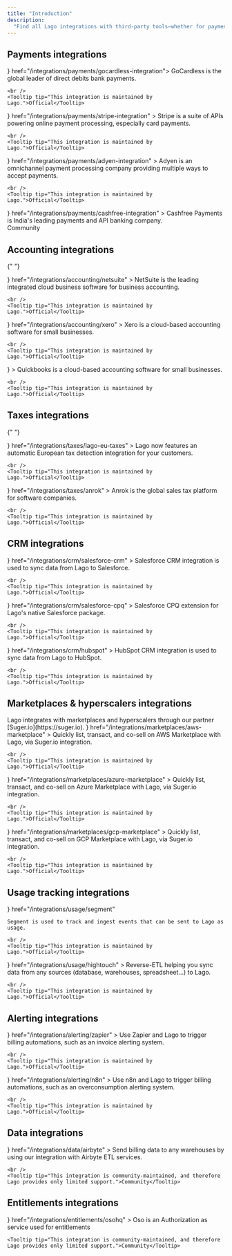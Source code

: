 ```yaml
---
title: "Introduction"
description:
  "Find all Lago integrations with third-party tools—whether for payment providers, alerting systems, or data integrations. Note that some integrations are native and actively maintained by Lago, while others are community-developed and come with limited support."
---
```


## Payments integrations

<CardGroup cols={2}>
  <Card
    title="GoCardless"
    icon={
      <svg
        width="32"
        height="32"
        viewBox="0 0 32 32"
        fill="none"
        xmlns="http://www.w3.org/2000/svg"
      >
        <rect width="32" height="32" rx="8" fill="#F1F252" />
        <g clip-path="url(#clip0_4694_575)">
          <path
            d="M8 16.3853C8.00653 11.7542 11.5828 8 16.276 8C18.0772 8 19.0896 8.2923 19.0896 8.2923L22.0812 14.3849L22.0551 14.411L18.2013 12.1265C15.969 10.794 14.3458 10.1016 13.0263 10.1555C11.6334 10.1816 10.7957 11.3002 10.7957 12.925C10.8463 17.0777 14.803 22.1905 18.7255 22.1905C20.3307 22.1905 21.1651 21.6745 21.655 21.0507L15.8351 14.6821V14.6544H23.822C23.9314 15.2259 23.9918 15.804 24 16.3853C24 21.0458 20.4254 24.8 16.0114 24.8C11.5975 24.8 8 21.0458 8 16.3853Z"
            fill="#1C1B18"
          />
        </g>
        <defs>
          <clipPath id="clip0_4694_575">
            <rect
              width="16"
              height="16.8"
              fill="white"
              transform="translate(8 8)"
            />
          </clipPath>
        </defs>
      </svg>
    }
    href="/integrations/payments/gocardless-integration">
    GoCardless is the global leader of direct debits bank payments.
    
    <br />
    <Tooltip tip="This integration is maintained by Lago.">Official</Tooltip>
  </Card>
  <Card
    title="Stripe Payments"
    icon={
      <svg
        width="32"
        height="32"
        viewBox="0 0 32 32"
        fill="none"
        xmlns="http://www.w3.org/2000/svg"
      >
        <rect width="32" height="32" rx="8" fill="#6772E5" />
        <path
          d="M14.8624 12.7648C14.8624 12.0792 15.4268 11.8154 16.3617 11.8154C17.7021 11.8154 19.3953 12.2199 20.7358 12.9407V8.80877C19.2719 8.22859 17.8256 8 16.3617 8C12.7811 8 10.4 9.86379 10.4 12.976C10.4 17.8286 17.1023 17.055 17.1023 19.1474C17.1023 19.9561 16.3969 20.2199 15.4092 20.2199C13.9453 20.2199 12.0756 19.622 10.594 18.8132V22.9979C12.2343 23.7012 13.8923 24 15.4092 24C19.0778 24 21.6 22.1891 21.6 19.0418C21.5824 13.8023 14.8624 14.7341 14.8624 12.7648Z"
          fill="white"
        />
      </svg>
    }
    href="/integrations/payments/stripe-integration"
  >
    Stripe is a suite of APIs powering online payment processing, especially
    card payments.

    <br />
    <Tooltip tip="This integration is maintained by Lago.">Official</Tooltip>
  </Card>
  <Card
    title="Adyen"
    icon={
      <svg
        width="32"
        height="32"
        viewBox="0 0 32 32"
        fill="none"
        xmlns="http://www.w3.org/2000/svg"
      >
        <rect width="32" height="32" rx="8" fill="#0ABF53" />
        <path
          fill-rule="evenodd"
          clip-rule="evenodd"
          d="M24 11.1908V24H11.209C9.44433 24 8 22.5536 8 20.7864V17.2051C8 15.4378 9.44433 13.9915 11.209 13.9915H14.6705V19.0877C14.6705 19.5924 15.0828 20.0058 15.5875 20.0058H17.3294V12.9123C17.3294 12.4076 16.9171 11.9942 16.4125 11.9942H8.22924V8H20.791C22.5563 8 24 9.44635 24 11.1908Z"
          fill="white"
        />
      </svg>
    }
    href="/integrations/payments/adyen-integration"
  >
    Adyen is an omnichannel payment processing company providing multiple ways
    to accept payments.

    <br />
    <Tooltip tip="This integration is maintained by Lago.">Official</Tooltip>
  </Card>
  <Card
    title="Cashfree Payments"
    icon={
      <svg xmlns="http://www.w3.org/2000/svg" viewBox="0 0 40 40"  width="32" height="32"><path fill="#1f074f" d="M10.41-.02h19.11a11.3 11.3 0 0 1 10.46 10.43v19.11a11.31 11.31 0 0 1-10.43 10.46h-19.1A11.3 11.3 0 0 1-.02 29.55v-19.1A11.3 11.3 0 0 1 10.41-.02Zm0 0"></path><path fill="#04aa60" d="M15.57 26.9h-.29V13.06a3.65 3.65 0 0 1 3.07-3.18c4.65-.02 9.3-.02 13.95-.02a3.59 3.59 0 0 1-3.2 3.6c-3.4.02-6.8.02-10.2.02 0 3.37 0 6.74-.02 10.11a3.65 3.65 0 0 1-2.03 2.96c-.4.2-.83.3-1.28.33Zm0 0"></path><path fill="#faaf16" d="M10.67 31.73h-.29V18.06c.16-1.5.94-2.56 2.34-3.15.41-.16.84-.23 1.28-.2.02 4.66 0 9.34-.05 14a3.58 3.58 0 0 1-3.28 3.02ZM20.05 14.7h7.8v.23a3.64 3.64 0 0 1-2.14 3.09c-.36.14-.73.23-1.12.27h-4.54V14.7Zm0 0"></path></svg>
    }
    href="/integrations/payments/cashfree-integration"
  >
    Cashfree Payments is India's leading payments and API banking company.
    <br />
    <Tooltip tip="This integration is community-maintained, and therefore Lago provides only limited support.">Community</Tooltip>
  </Card>
</CardGroup>

## Accounting integrations

{" "}

<CardGroup cols={2}>
  <Card
    title="NetSuite"
    icon={
      <svg
        width="32"
        height="32"
        viewBox="0 0 32 32"
        fill="none"
        xmlns="http://www.w3.org/2000/svg"
      >
        <rect width="32" height="32" rx="8" fill="black" />
        <path
          d="M25.1739 14.8219C24.7469 14.8219 24.3849 14.5342 24.2736 14.1443H26.6404L26.9653 13.6339H24.2736C24.3849 13.244 24.7469 12.9563 25.1739 12.9563H26.7982L27.1231 12.4457H25.1367C24.3384 12.4457 23.698 13.0956 23.698 13.8845C23.698 14.6828 24.3477 15.3232 25.1367 15.3232H26.8447L27.1694 14.8127H25.1739M18.398 15.3232H20.1152L20.44 14.8127H18.4445C17.9246 14.8127 17.5069 14.395 17.5069 13.8845C17.5069 13.3647 17.9246 12.9563 18.4445 12.9563H20.0688L20.3937 12.4457H18.4074C17.609 12.4457 16.9594 13.0956 16.9594 13.8845C16.9594 14.6828 17.609 15.3232 18.398 15.3232ZM7.88155 14.8219H6.27578C5.76533 14.8219 5.3476 14.4043 5.3476 13.8938C5.3476 13.374 5.76533 12.9656 6.27578 12.9656H7.87226C8.392 12.9656 8.80973 13.3832 8.80973 13.8938C8.80973 14.4043 8.392 14.8219 7.88155 14.8219ZM6.23861 15.3232H7.90943C8.70762 15.3232 9.34805 14.6828 9.34805 13.8845C9.34805 13.0863 8.70762 12.4457 7.90943 12.4457H6.23861C5.44971 12.4457 4.79999 13.0956 4.79999 13.8845C4.79999 14.6828 5.44971 15.3232 6.23861 15.3232ZM12.077 14.395C12.6153 14.395 13.0516 13.9588 13.0516 13.4204C13.0516 12.882 12.6153 12.4457 12.077 12.4457H9.65438V15.3232H10.2114V12.9563H12.04C12.2998 12.9563 12.5039 13.1605 12.5039 13.4204C12.5039 13.6803 12.2998 13.8845 12.04 13.8845H10.4804L12.1328 15.3232H12.9403L11.8263 14.3857H12.077M21.2383 14.8219V12.4457H20.6814V15.054C20.6814 15.1283 20.7094 15.1932 20.7649 15.249C20.8206 15.3047 20.8948 15.3325 20.9691 15.3325H23.4939L23.8187 14.8219H21.2383ZM14.4625 14.3115H15.9383L15.1587 13.0491L13.7199 15.3232H13.0608L14.8059 12.5943C14.8801 12.4829 15.0101 12.418 15.1494 12.418C15.2886 12.418 15.4093 12.4829 15.4835 12.5943L17.2377 15.3325H16.5881L16.2818 14.8219H14.7874L14.4625 14.3115Z"
          fill="white"
        />
        <path
          d="M5.06934 17.0605H5.80252L6.69323 18.9262V17.0605H7.16726V19.4365H6.47037L5.55208 17.4591V19.4271H5.06934V17.0605Z"
          fill="white"
        />
        <path
          d="M7.70514 17.0605H9.29274V17.4504H8.21547V18.0166H9.22741V18.4064H8.21547V19.0467H9.32976V19.4365H7.70514V17.0605Z"
          fill="white"
        />
        <path
          d="M10.3134 17.4504H9.60779V17.0605H11.5388V17.4504H10.8332V19.4365H10.3228V17.4504H10.3134Z"
          fill="white"
        />
        <path
          d="M12.1513 18.74C12.1605 18.9071 12.1791 19.2134 12.7266 19.2134C13.2186 19.2134 13.2836 18.9071 13.2836 18.7865C13.2836 18.5173 13.0702 18.4709 12.736 18.3874C12.374 18.2945 12.2163 18.2574 12.0955 18.1738C11.9007 18.0439 11.8449 17.8675 11.8449 17.7098C11.8449 17.2271 12.2998 17.0137 12.7453 17.0137C12.9031 17.0137 13.2186 17.0414 13.4136 17.2457C13.5435 17.3942 13.5528 17.552 13.5621 17.6541H13.2186C13.2001 17.357 12.9494 17.292 12.7175 17.292C12.3926 17.292 12.1883 17.4406 12.1883 17.6726C12.1883 17.8861 12.3276 17.951 12.6153 18.0254C13.1815 18.1738 13.2466 18.1831 13.3858 18.2759C13.6086 18.4245 13.6179 18.6472 13.6179 18.7493C13.6179 19.167 13.2929 19.4919 12.6803 19.4919C12.5039 19.4919 12.1328 19.4641 11.9471 19.2227C11.8079 19.0464 11.8079 18.8607 11.8079 18.74H12.1513Z"
          fill="white"
        />
        <path
          d="M14.4718 17.0605V18.527C14.4718 18.7777 14.5274 18.889 14.5738 18.9541C14.7224 19.149 14.9544 19.1861 15.1122 19.1861C15.7527 19.1861 15.7527 18.6849 15.7527 18.5086V17.0605H16.0682V18.527C16.0682 18.657 16.0682 18.9169 15.8733 19.1582C15.6413 19.4553 15.2793 19.4831 15.1029 19.4831C14.8801 19.4831 14.4811 19.4182 14.2676 19.1026C14.1933 19.0004 14.1283 18.8612 14.1283 18.5086V17.0605H14.4718Z"
          fill="white"
        />
        <path
          d="M16.7552 19.4365H17.0797V17.0605H16.7552V19.4365Z"
          fill="white"
        />
        <path
          d="M18.361 19.4365V17.3386H17.5625V17.0605H19.4746V17.3386H18.6768V19.4365H18.361Z"
          fill="white"
        />
        <path
          d="M19.8738 17.0605H21.3591V17.3386H20.1991V18.0812H21.3032V18.36H20.1991V19.149H21.3867V19.4365H19.8738V17.0605Z"
          fill="white"
        />
      </svg>
    }
    href="/integrations/accounting/netsuite"
  >
    NetSuite is the leading integrated cloud business software for business
    accounting.

    <br />
    <Tooltip tip="This integration is maintained by Lago.">Official</Tooltip>
  </Card>
  <Card
    title="Xero"
    icon={
      <svg
        width="32"
        height="32"
        viewBox="0 0 32 32"
        fill="none"
        xmlns="http://www.w3.org/2000/svg"
      >
        <rect width="32" height="32" rx="8" fill="#00B9EA" />
        <path
          fill-rule="evenodd"
          clip-rule="evenodd"
          d="M17.1815 16.0575C17.3085 15.9003 17.3564 15.6947 17.3156 15.478C17.1506 14.6924 16.7255 14.0632 16.0871 13.6582C15.6486 13.3781 15.1368 13.2299 14.6072 13.2299C14.0226 13.2299 13.4661 13.4068 12.9979 13.7409C12.2657 14.2637 11.8287 15.1183 11.8287 16.026C11.8287 16.2541 11.8568 16.4803 11.9123 16.6985C12.1937 17.8044 13.1396 18.6404 14.2668 18.7795C14.3757 18.7925 14.4849 18.7992 14.591 18.7992C14.8166 18.7992 15.0363 18.7705 15.2623 18.7114C15.5559 18.6404 15.8354 18.5211 16.0938 18.3564C16.3376 18.1976 16.5624 17.9837 16.7987 17.685L16.8142 17.6689C16.8929 17.5704 16.9294 17.4435 16.9143 17.321C16.9009 17.2115 16.8486 17.1169 16.7675 17.0547C16.6903 16.9952 16.5989 16.9621 16.509 16.9621C16.4192 16.9621 16.2937 16.994 16.1777 17.1457L16.1686 17.1579C16.1302 17.2091 16.0907 17.2623 16.0451 17.3147C15.8888 17.4908 15.7095 17.6362 15.512 17.7461C15.2294 17.8974 14.9239 17.9754 14.6048 17.9778C13.6027 17.9667 12.9892 17.2966 12.7494 16.6745C12.7118 16.5626 12.6848 16.4602 12.6674 16.3652C12.6674 16.3558 12.6662 16.3455 12.6659 16.3357L16.5458 16.3349C16.8154 16.329 17.041 16.2301 17.1815 16.0567V16.0575ZM12.6963 15.5276C12.9176 14.6561 13.6973 14.0478 14.593 14.0478C15.4887 14.0478 16.2696 14.6546 16.4916 15.5276H12.6959H12.6963ZM23.5399 15.9775C23.5399 16.368 23.2237 16.6855 22.835 16.6855C22.4463 16.6855 22.1285 16.368 22.1285 15.9775C22.1285 15.5871 22.4455 15.27 22.835 15.27C23.2245 15.27 23.5399 15.5875 23.5399 15.9775ZM19.8563 14.0675C19.838 14.0675 19.7672 14.0679 19.7011 14.0758C18.9028 14.1751 18.8232 14.562 18.8232 15.4874V18.3442C18.8232 18.5656 18.6439 18.7456 18.4235 18.7456C18.203 18.7456 18.0253 18.5656 18.0237 18.3442L18.0225 13.6992C18.0241 13.4746 18.1999 13.2989 18.4231 13.2989C18.596 13.2989 18.7496 13.4131 18.8023 13.5759C19.0765 13.3749 19.4019 13.269 19.7458 13.269L19.859 13.2705C20.0807 13.2705 20.2615 13.4514 20.2615 13.6736C20.2615 13.8958 20.091 14.0581 19.8559 14.0668L19.8563 14.0675ZM11.8034 18.0936C11.879 18.1704 11.9206 18.2709 11.9206 18.3773C11.9206 18.5999 11.7401 18.7807 11.518 18.7807C11.4104 18.7807 11.3071 18.7358 11.2279 18.6538L9.1603 16.5795L7.08356 18.6637C7.00599 18.7385 6.90545 18.7799 6.80057 18.7799C6.57972 18.7799 6.40002 18.5995 6.40002 18.3773C6.40002 18.2673 6.44396 18.1645 6.52391 18.0881L8.59273 16.0059L6.52074 13.9265C6.44277 13.8489 6.40002 13.7465 6.40002 13.6389C6.40002 13.4171 6.57972 13.2363 6.80057 13.2363C6.90743 13.2363 7.00757 13.2776 7.08356 13.3525L9.16228 15.4323L11.2331 13.3564C11.3095 13.2788 11.4108 13.2363 11.518 13.2363C11.7401 13.2363 11.9206 13.4167 11.9206 13.6389C11.9206 13.7465 11.8786 13.8469 11.803 13.9214L9.73262 16.0079L11.8034 18.094V18.0936ZM22.8346 13.1992C21.3088 13.1992 20.0676 14.4458 20.0676 15.9775C20.0676 17.5093 21.3088 18.7555 22.8346 18.7555C24.3604 18.7555 25.6 17.5093 25.6 15.9775C25.6 14.4458 24.3592 13.1992 22.8346 13.1992ZM22.8346 17.9246C21.7648 17.9246 20.8948 17.0511 20.8948 15.9779C20.8948 14.9047 21.7652 14.0289 22.8346 14.0289C23.904 14.0289 24.7724 14.9032 24.7724 15.9779C24.7724 17.0527 23.9033 17.9246 22.8346 17.9246Z"
          fill="white"
        />
      </svg>
    }
    href="/integrations/accounting/xero"
  >
    Xero is a cloud-based accounting software for small businesses.

    <br />
    <Tooltip tip="This integration is maintained by Lago.">Official</Tooltip>
  </Card>
  <Card
    title="QuickBooks (Beta)"
    icon={
      <svg
        width="32"
        height="32"
        viewBox="0 0 32 32"
        fill="none"
        xmlns="http://www.w3.org/2000/svg"
      >
        <rect width="32" height="32" rx="8" fill="#2CA01C" />
        <path
          d="M12.3077 11.7279C9.92892 11.7279 8 13.6412 8 16.0008C8 18.3603 9.92533 20.2701 12.3077 20.2701H12.9231V18.6852H12.3077C10.8142 18.6852 9.60144 17.4822 9.60144 16.0008C9.60144 14.5194 10.8142 13.3164 12.3077 13.3164H13.7868V21.6159C13.7868 22.4904 14.5029 23.2008 15.3846 23.2008V11.7279H12.3077ZM19.6923 20.2701C22.0711 20.2701 24 18.3568 24 16.0008C24 13.6448 22.0747 11.7315 19.6923 11.7315H19.0769V13.3164H19.6923C21.1858 13.3164 22.3986 14.5194 22.3986 16.0008C22.3986 17.4822 21.1858 18.6852 19.6923 18.6852H18.2132V10.3857C18.2132 9.51114 17.4971 8.80078 16.6154 8.80078V20.2701H19.6923Z"
          fill="white"
        />
      </svg>
    }
  >
    Quickbooks is a cloud-based accounting software for small businesses.

    <br />
    <Tooltip tip="This integration is maintained by Lago.">Official</Tooltip>
  </Card>
</CardGroup>

## Taxes integrations

{" "}

<CardGroup cols={2}>
  <Card
    title="Lago EU Taxes"
    icon={
      <svg
        width="32"
        height="32"
        viewBox="0 0 32 32"
        fill="none"
        xmlns="http://www.w3.org/2000/svg"
      >
        <rect width="32" height="32" rx="8" fill="#19212E" />
        <g clip-path="url(#clip0_4694_621)">
          <path
            opacity="0.6"
            d="M24 15.8647C24 16.0887 23.992 16.3127 23.968 16.5367C23.96 16.7207 23.936 16.9047 23.904 17.0807C23.896 17.1367 23.888 17.1927 23.88 17.2407C23.848 17.4247 23.808 17.6007 23.76 17.7767C23.76 17.7927 23.76 17.8087 23.752 17.8247C23.752 17.8407 23.752 17.8487 23.744 17.8647C23.696 18.0647 23.632 18.2567 23.568 18.4487C23.552 18.4887 23.544 18.5287 23.52 18.5687C23.312 18.9607 22.808 19.1047 22.408 18.8727L17 15.7527C16.752 15.6087 16.6 15.3447 16.6 15.0567V8.80874C16.6 8.30473 17.056 7.92074 17.552 8.01674C17.76 8.05674 17.968 8.10474 18.176 8.16874C18.192 8.17674 18.208 8.17674 18.224 8.18474C18.4 8.23274 18.576 8.28874 18.744 8.35274C18.76 8.35274 18.776 8.36074 18.792 8.36874C18.88 8.40074 18.968 8.44074 19.056 8.48074C19.192 8.52874 19.328 8.59274 19.456 8.65674C19.496 8.67274 19.528 8.68874 19.56 8.70474C19.6 8.72874 19.64 8.74474 19.672 8.76874C19.688 8.77674 19.712 8.78474 19.728 8.79274C19.8 8.82474 19.864 8.86474 19.928 8.90474C19.944 8.91274 19.952 8.92073 19.968 8.92873C20.048 8.96873 20.12 9.01674 20.192 9.06474H20.2C20.36 9.16074 20.512 9.26474 20.664 9.37674C20.704 9.40074 20.744 9.42474 20.776 9.45674C20.896 9.54474 21.016 9.64074 21.136 9.74474C21.152 9.75274 21.16 9.76874 21.176 9.77674C21.48 10.0327 21.76 10.3127 22.024 10.6167C22.104 10.7047 22.176 10.7927 22.256 10.8887C22.384 11.0567 22.512 11.2327 22.632 11.4087C22.704 11.5127 22.768 11.6167 22.832 11.7207C22.92 11.8647 23 12.0087 23.08 12.1607C23.088 12.1847 23.104 12.2007 23.112 12.2247C23.2 12.3927 23.288 12.5687 23.36 12.7527C23.4 12.8487 23.44 12.9367 23.472 13.0327C23.496 13.0887 23.52 13.1447 23.536 13.2007C23.544 13.2247 23.552 13.2407 23.56 13.2647C23.584 13.3367 23.608 13.4167 23.632 13.4887C23.696 13.6887 23.752 13.8887 23.792 14.0967C23.816 14.2007 23.84 14.2967 23.856 14.4007C23.944 14.8727 23.992 15.3607 23.992 15.8647H24Z"
            fill="white"
          />
          <path
            d="M22.016 21.1287C21.928 21.2327 21.84 21.3367 21.736 21.4327C21.64 21.5367 21.536 21.6407 21.432 21.7287C20.856 22.2727 20.192 22.7287 19.464 23.0727C19.352 23.1287 19.232 23.1847 19.112 23.2327C19 23.2807 18.888 23.3287 18.776 23.3687C18.432 23.4967 18.08 23.6007 17.72 23.6807C17.6 23.7047 17.48 23.7287 17.36 23.7447C17.184 23.7767 17 23.8007 16.816 23.8247C16.544 23.8487 16.272 23.8647 16 23.8647C15.88 23.8647 15.768 23.8647 15.656 23.8567C15.536 23.8487 15.424 23.8487 15.304 23.8327C15.24 23.8327 15.184 23.8327 15.128 23.8167C14.888 23.7927 14.648 23.7527 14.416 23.7047C14.4 23.7047 14.384 23.6967 14.368 23.6967C11.264 23.0487 8.816 20.6087 8.168 17.5047C8.168 17.4807 8.16 17.4567 8.152 17.4327C8.112 17.2087 8.072 16.9767 8.048 16.7367C8.04 16.6807 8.032 16.6247 8.032 16.5607C8.016 16.4407 8.016 16.3287 8.008 16.2087C8 16.0967 8 15.9847 8 15.8647C8 15.3607 8.048 14.8727 8.136 14.4007C8.152 14.2967 8.176 14.2007 8.2 14.0967C8.24 13.8887 8.296 13.6887 8.36 13.4887C8.44 13.2327 8.528 12.9927 8.632 12.7527C8.728 12.5127 8.84 12.2807 8.968 12.0487C9.024 11.9367 9.088 11.8247 9.16 11.7207C9.224 11.6167 9.288 11.5127 9.36 11.4087C10.08 10.3367 11.048 9.44873 12.184 8.83273C12.416 8.70473 12.648 8.59274 12.888 8.49674C13.008 8.44074 13.128 8.39274 13.248 8.35274C13.36 8.31274 13.464 8.27274 13.576 8.24074C13.712 8.19274 13.856 8.15274 14 8.12074C14.096 8.08874 14.192 8.07274 14.288 8.04874C14.336 8.04074 14.392 8.02474 14.448 8.01674C14.936 7.92074 15.4 8.30473 15.4 8.80874V15.7447C15.4 16.0327 15.552 16.2967 15.8 16.4407L21.808 19.9047C22.248 20.1607 22.352 20.7527 22.016 21.1287Z"
            fill="white"
          />
        </g>
        <defs>
          <clipPath id="clip0_4694_621">
            <rect
              width="16"
              height="16"
              fill="white"
              transform="translate(8 8)"
            />
          </clipPath>
        </defs>
      </svg>
    }
    href="/integrations/taxes/lago-eu-taxes"
  >
    Lago now features an automatic European tax detection integration for your
    customers.

    <br />
    <Tooltip tip="This integration is maintained by Lago.">Official</Tooltip>
  </Card>
  <Card
    title="Anrok"
    icon={
      <svg
        width="32"
        height="32"
        viewBox="0 0 32 32"
        fill="none"
        xmlns="http://www.w3.org/2000/svg"
      >
        <rect width="32" height="32" rx="8" fill="#1D192F" />
        <path
          d="M13.8039 8.80078C15.2157 8.80078 16.6275 8.80078 18.0392 8.80078C18.1333 8.98902 18.2141 9.18401 18.3239 9.364C19.8784 11.9154 21.4329 14.466 22.9953 17.0121C23.3153 17.5333 23.6643 18.0381 24 18.5503V20.2752C23.5224 21.0904 23.0408 21.9041 22.5694 22.7231C22.4643 22.906 22.3396 22.9833 22.1098 22.981C20.9741 22.9683 19.8384 22.969 18.7035 22.981C18.4659 22.9833 18.3263 22.9165 18.2063 22.7171C17.4306 21.4316 16.6424 20.1537 15.8573 18.8735C15.8024 18.7835 15.7388 18.698 15.6792 18.6103C15.6369 18.7183 15.6471 18.8023 15.6596 18.8863C15.8518 20.2174 15.4588 21.3476 14.4133 22.2633C13.7929 22.8063 13.0384 23.0515 12.2353 23.2008H11.451C11.3898 23.1798 11.331 23.1513 11.2682 23.14C9.71686 22.8633 8.69098 22.0061 8.1898 20.5797C8.10353 20.3352 8.06196 20.0772 8 19.8252C8 19.6002 8 19.3752 8 19.1502C8.02353 19.0677 8.05647 18.986 8.0698 18.902C8.36627 16.9821 10.2886 15.5947 12.3043 15.8287C13.1318 15.9247 13.8384 16.2591 14.4965 16.7414C14.4706 16.6266 14.4298 16.5276 14.3741 16.4369C13.6165 15.1979 12.8651 13.9553 12.0925 12.7253C11.9341 12.4733 11.9004 12.2829 12.0635 12.0144C12.4384 11.4001 12.7757 10.7657 13.1176 10.1342C13.3553 9.69398 13.5757 9.24551 13.8039 8.80078Z"
          fill="white"
        />
      </svg>
    }
    href="/integrations/taxes/anrok"
  >
    Anrok is the global sales tax platform for software companies.

    <br />
    <Tooltip tip="This integration is maintained by Lago.">Official</Tooltip>
  </Card>
</CardGroup>

## CRM integrations

<CardGroup cols={2}>
  <Card
    title="Salesforce CRM"
    iconType="brand"
    icon={
      <svg
        width="32"
        height="32"
        viewBox="0 0 32 32"
        fill="none"
        xmlns="http://www.w3.org/2000/svg"
      >
        <rect width="32" height="32" rx="8" fill="#00A1E0" />
        <path
          fill-rule="evenodd"
          clip-rule="evenodd"
          d="M14.1208 9.70778C14.8435 8.95546 15.8494 8.48958 16.9606 8.48958C18.4421 8.48958 19.7262 9.31269 20.4176 10.5391C21.0313 10.2648 21.6961 10.1231 22.3684 10.1234C25.0352 10.1234 27.2 12.3047 27.2 14.9962C27.2 17.6878 25.0352 19.869 22.3684 19.869C22.0424 19.869 21.7247 19.8363 21.4136 19.7744C20.8086 20.8526 19.6521 21.5852 18.3351 21.5852C17.799 21.5863 17.2696 21.4646 16.7877 21.2296C16.1745 22.6701 14.7464 23.6825 13.0837 23.6825C11.347 23.6825 9.87361 22.5877 9.30567 21.0485C9.05289 21.1019 8.79523 21.1287 8.53689 21.1285C6.47089 21.1285 4.79999 19.4329 4.79999 17.3505C4.79999 15.9512 5.55231 14.733 6.66844 14.0745C6.43165 13.529 6.30977 12.9406 6.31039 12.346C6.31039 9.94253 8.26115 8 10.6646 8C12.0721 8 13.3315 8.67083 14.1217 9.71206"
          fill="white"
        />
        <path
          fill-rule="evenodd"
          clip-rule="evenodd"
          d="M18.0423 13.4844C18.0856 13.492 18.1285 13.5022 18.1706 13.5149C18.1798 13.5185 18.2047 13.5308 18.1945 13.5602L18.0952 13.8328C18.0869 13.8533 18.0812 13.8658 18.0389 13.8528C18.0284 13.8497 18.0127 13.8452 17.9725 13.8366C17.9432 13.8305 17.9049 13.8258 17.8658 13.8258C17.8186 13.8252 17.7716 13.832 17.7264 13.8459C17.6853 13.8594 17.648 13.8826 17.6177 13.9136C17.5853 13.9461 17.547 13.9934 17.5267 14.0521C17.4852 14.1716 17.4656 14.2976 17.4598 14.3346C17.4589 14.3402 17.4584 14.3438 17.4581 14.345H17.8732C17.9079 14.3448 17.919 14.361 17.9156 14.3868L17.8672 14.6568C17.8597 14.6959 17.8237 14.6946 17.8237 14.6946H17.396L17.1034 16.3497C17.0727 16.5209 17.0344 16.6677 16.9894 16.786C16.9438 16.9053 16.8963 16.9928 16.8206 17.0764C16.7507 17.1538 16.6716 17.211 16.5807 17.2439C16.4904 17.2765 16.3815 17.2933 16.262 17.2933C16.2049 17.2933 16.144 17.2922 16.0718 17.2752C16.0197 17.2629 15.9913 17.2542 15.9531 17.2405C15.9368 17.2347 15.9239 17.2144 15.9331 17.1887C15.9422 17.1627 16.0187 16.9524 16.0294 16.9248C16.0427 16.8911 16.0764 16.9039 16.0764 16.9039L16.078 16.9046C16.1003 16.914 16.1163 16.9207 16.1464 16.9267C16.1773 16.9328 16.2191 16.9381 16.2505 16.9381C16.307 16.9381 16.3585 16.9312 16.4033 16.9161C16.4575 16.8979 16.489 16.8667 16.5222 16.8243C16.5564 16.7806 16.5842 16.7202 16.6127 16.6397C16.6416 16.5582 16.6677 16.4505 16.6905 16.3196L16.9816 14.6946H16.6947C16.6601 14.6947 16.649 14.6786 16.6524 14.6527L16.7008 14.3828C16.7083 14.3435 16.7443 14.345 16.7443 14.345H17.0391L17.055 14.257C17.099 13.9963 17.1868 13.7982 17.3159 13.6681C17.4458 13.5371 17.631 13.4708 17.8658 13.4708C17.9249 13.4701 17.984 13.4747 18.0423 13.4844ZM12.3326 16.3625C12.3544 16.3625 12.3698 16.3448 12.3698 16.3231V13.5518C12.3698 13.5302 12.3544 13.5127 12.3326 13.5127H11.9883C11.9665 13.5127 11.951 13.5302 11.951 13.5518V16.3231C11.951 16.3448 11.9665 16.3625 11.9883 16.3625H12.3326ZM8.0689 16.1757C8.06217 16.1693 8.05113 16.1588 8.06277 16.1284L8.06244 16.1278L8.15298 15.8759C8.1673 15.8328 8.20023 15.8472 8.2134 15.8551C8.22351 15.8613 8.23254 15.8672 8.24188 15.8733C8.25557 15.8822 8.26989 15.8916 8.28912 15.9028C8.55663 16.0719 8.80348 16.0732 8.88094 16.0732C9.08013 16.0732 9.20442 15.967 9.20442 15.8246V15.8169C9.20442 15.6621 9.01346 15.6032 8.79286 15.5354L8.74414 15.5202C8.44123 15.4338 8.11693 15.3087 8.11693 14.9251V14.9173C8.11693 14.5535 8.41078 14.2991 8.83139 14.2991L8.87723 14.299C9.12416 14.299 9.36286 14.3706 9.53572 14.4759C9.55144 14.4853 9.56675 14.5035 9.55802 14.5276C9.54979 14.5507 9.473 14.7562 9.46419 14.7795C9.44797 14.8226 9.40336 14.7937 9.40336 14.7937C9.25273 14.7105 9.01732 14.6448 8.81978 14.6448C8.64199 14.6448 8.52675 14.7394 8.52675 14.8678V14.8755C8.52675 15.0253 8.72348 15.0897 8.95148 15.1636L8.9909 15.1763C9.29216 15.271 9.61482 15.4035 9.61482 15.7673V15.7751C9.61482 16.1685 9.3292 16.413 8.86991 16.413C8.64438 16.413 8.42872 16.3776 8.1999 16.2566C8.18991 16.2508 8.17992 16.2452 8.16995 16.2395C8.13719 16.221 8.10456 16.2026 8.07232 16.1793C8.07153 16.1782 8.07031 16.177 8.0689 16.1757ZM14.7935 16.1751C14.7867 16.1687 14.7755 16.1582 14.7872 16.1278L14.7862 16.1271L14.8768 15.8752C14.89 15.8341 14.9288 15.8492 14.9371 15.8545C14.9427 15.8581 14.9479 15.8615 14.9531 15.8649C14.9709 15.8765 14.9879 15.8876 15.0129 15.9021C15.2796 16.0712 15.5271 16.0725 15.6047 16.0725C15.8039 16.0725 15.9282 15.9663 15.9282 15.8239V15.8162C15.9282 15.6615 15.7381 15.6025 15.5167 15.5347L15.468 15.5196C15.1651 15.4331 14.8408 15.308 14.8408 14.9245V14.9166C14.8408 14.5528 15.1346 14.2985 15.5553 14.2985L15.6012 14.2983C15.8481 14.2983 16.0868 14.3699 16.2597 14.4753C16.2753 14.4847 16.2907 14.5029 16.2819 14.527C16.2745 14.55 16.1976 14.7556 16.1889 14.7789C16.1726 14.8219 16.128 14.7931 16.128 14.7931C15.9765 14.7099 15.7419 14.6441 15.5444 14.6441C15.3666 14.6441 15.2514 14.7388 15.2514 14.8672V14.8748C15.2514 15.0246 15.4481 15.089 15.6761 15.1629L15.7155 15.1757C16.0176 15.2703 16.3394 15.4028 16.3394 15.7667V15.7744C16.3394 16.1678 16.0538 16.4123 15.5945 16.4123C15.369 16.4123 15.1533 16.3769 14.9245 16.2559C14.9144 16.2501 14.9043 16.2444 14.8942 16.2387C14.8615 16.2203 14.8289 16.2019 14.7969 16.1786C14.7961 16.1775 14.7949 16.1764 14.7935 16.1751ZM19.2565 15.8785C19.3377 15.7542 19.3792 15.5789 19.3792 15.3567V15.3575C19.3792 15.1353 19.3382 14.9608 19.2565 14.8381C19.1759 14.7169 19.054 14.6579 18.8828 14.6579C18.7116 14.6579 18.5905 14.7163 18.5108 14.8381C18.4306 14.9608 18.3898 15.1353 18.3898 15.3575C18.3898 15.5797 18.4304 15.7559 18.5108 15.8793C18.5906 16.0017 18.7124 16.0612 18.8828 16.0612C19.0532 16.0612 19.1755 16.0012 19.2565 15.8785ZM19.5882 14.6118C19.6664 14.7056 19.7249 14.8175 19.7627 14.9451H19.7619C19.7993 15.0719 19.8183 15.211 19.8183 15.3575C19.8183 15.5048 19.7993 15.6431 19.7619 15.7699C19.724 15.8975 19.6655 16.0094 19.5874 16.1032C19.5092 16.1971 19.4096 16.2721 19.2927 16.3255C19.1759 16.3788 19.0376 16.406 18.882 16.406C18.7264 16.406 18.5882 16.3788 18.4704 16.3255C18.3536 16.272 18.2541 16.1971 18.1758 16.1032C18.0976 16.0094 18.0389 15.8975 18.0013 15.7699C17.9638 15.6431 17.9448 15.5048 17.9448 15.3575C17.9448 15.2102 17.9638 15.0719 18.0013 14.9451C18.0391 14.8175 18.0977 14.7056 18.1758 14.6118C18.254 14.5179 18.3536 14.4425 18.4704 14.3879C18.5882 14.3333 18.7256 14.3056 18.882 14.3056C19.0384 14.3056 19.1767 14.3331 19.2936 14.3879C19.4113 14.4422 19.5099 14.5179 19.5882 14.6118ZM22.8654 15.9755C22.8654 15.9755 22.9018 15.9614 22.9144 15.9987H22.9147L23.0094 16.2588C23.0214 16.2911 22.9937 16.3044 22.9937 16.3044C22.8489 16.3618 22.6472 16.4015 22.4505 16.4015C22.118 16.4015 21.8628 16.306 21.6932 16.1167C21.5237 15.9282 21.4381 15.6706 21.4381 15.3529C21.4381 15.2055 21.4591 15.0664 21.5006 14.9397C21.5426 14.8121 21.6052 14.7002 21.6875 14.6063C21.7698 14.5125 21.8735 14.437 21.9961 14.3824C22.1188 14.3278 22.262 14.3002 22.4233 14.3002C22.532 14.3002 22.6283 14.3068 22.7114 14.3195C22.8003 14.3329 22.9177 14.3647 22.9674 14.3842C22.9765 14.3877 23.0016 14.4001 22.9914 14.4293C22.9671 14.4978 22.9479 14.5503 22.9278 14.6056C22.9179 14.6327 22.9078 14.6604 22.8967 14.691C22.8823 14.7306 22.8523 14.7175 22.8523 14.7175C22.7255 14.6779 22.6045 14.6595 22.4465 14.6595C22.2571 14.6595 22.1139 14.7237 22.0209 14.8472C21.9267 14.9723 21.8742 15.1353 21.8736 15.3526C21.8728 15.5913 21.932 15.7674 22.0382 15.8769C22.1436 15.9863 22.2917 16.0415 22.4769 16.0415C22.5518 16.0415 22.6229 16.0365 22.6868 16.0264C22.7502 16.0166 22.8097 15.9968 22.8654 15.9755ZM23.5856 15.1425C23.5856 15.1426 23.5856 15.1426 23.5856 15.1427L23.5814 15.1425L23.5856 15.1425ZM23.5856 15.1425L24.5116 15.1427C24.5028 15.0233 24.4795 14.9167 24.426 14.8365C24.3453 14.715 24.2325 14.648 24.0621 14.648C23.8918 14.648 23.7705 14.7146 23.6909 14.8365C23.6378 14.9163 23.6039 15.0191 23.5856 15.1425ZM24.7116 14.5673C24.7642 14.6241 24.8452 14.7484 24.8778 14.871L24.8796 14.8713C24.9578 15.1457 24.9245 15.3854 24.919 15.425C24.9187 15.4276 24.9184 15.4293 24.9183 15.4302C24.9148 15.4636 24.8806 15.4639 24.8806 15.4639L23.58 15.4629C23.5875 15.6605 23.6352 15.7996 23.7307 15.8951C23.8245 15.9883 23.9735 16.0478 24.1752 16.0482C24.4565 16.0489 24.5909 15.9971 24.6829 15.9617C24.6918 15.9582 24.7003 15.9549 24.7085 15.9519C24.7085 15.9519 24.7444 15.939 24.7574 15.9745L24.8422 16.2124C24.8592 16.2525 24.8456 16.2664 24.8312 16.2744C24.7505 16.3197 24.553 16.4033 24.1776 16.4045C23.9957 16.4051 23.8369 16.3788 23.706 16.3282C23.5743 16.2772 23.4648 16.2047 23.3792 16.1117C23.2936 16.0195 23.2301 15.9084 23.1907 15.7816C23.1517 15.6557 23.1319 15.5166 23.1319 15.3668C23.1319 15.2203 23.151 15.0804 23.1888 14.9528C23.2267 14.8235 23.286 14.7108 23.365 14.6153C23.444 14.5198 23.5444 14.4434 23.6638 14.3873C23.7831 14.3316 23.9304 14.3042 24.0926 14.3042C24.2204 14.3039 24.347 14.3296 24.4646 14.3796C24.5461 14.4142 24.6276 14.4776 24.7116 14.5673ZM13.1898 15.1425C13.1897 15.1426 13.1897 15.1426 13.1897 15.1427L13.1856 15.1425L13.1898 15.1425ZM13.2951 14.8365C13.242 14.9163 13.2081 15.0191 13.1898 15.1425L14.1157 15.1427C14.1069 15.0233 14.0835 14.9167 14.0301 14.8365C13.9495 14.715 13.8367 14.648 13.6663 14.648C13.4959 14.648 13.3748 14.7146 13.2951 14.8365ZM14.3157 14.5673C14.3684 14.6241 14.4494 14.7484 14.482 14.871L14.4829 14.8713C14.5612 15.1457 14.5279 15.3854 14.5224 15.425C14.5221 15.4276 14.5218 15.4293 14.5218 15.4302C14.5182 15.4636 14.484 15.4639 14.484 15.4639L13.1835 15.4629C13.1909 15.6605 13.2386 15.7996 13.3341 15.8951C13.4279 15.9883 13.5777 16.0478 13.7786 16.0482C14.06 16.0489 14.1943 15.9971 14.2863 15.9617C14.2952 15.9582 14.3037 15.9549 14.312 15.9519C14.312 15.9519 14.3478 15.939 14.3609 15.9745L14.4457 16.2124C14.4627 16.2525 14.4491 16.2664 14.4348 16.2744C14.3541 16.3197 14.1566 16.4033 13.7812 16.4045C13.5985 16.4051 13.4404 16.3788 13.3096 16.3282C13.1779 16.2772 13.0684 16.2047 12.9828 16.1117C12.898 16.0195 12.8345 15.9084 12.7951 15.7816C12.7559 15.6557 12.7362 15.5166 12.7362 15.3668C12.7362 15.2203 12.7552 15.0804 12.793 14.9528C12.8309 14.8235 12.8904 14.7108 12.9691 14.6153C13.0482 14.5198 13.1486 14.4434 13.2679 14.3873C13.3873 14.3316 13.5346 14.3042 13.6968 14.3042C13.8246 14.3039 13.9512 14.3296 14.0688 14.3796C14.1503 14.4142 14.2318 14.4776 14.3157 14.5673ZM10.308 15.9134C10.3249 15.9398 10.332 15.9498 10.3829 15.9905L10.3837 15.9909C10.3829 15.9906 10.4997 16.0826 10.764 16.0667C10.95 16.0555 11.1146 16.02 11.1146 16.02H11.1144V15.4298C10.9978 15.412 10.8801 15.4019 10.7621 15.3998C10.4971 15.3965 10.3843 15.4938 10.3852 15.4936C10.307 15.5488 10.2691 15.6311 10.2691 15.7447C10.2691 15.8171 10.2823 15.8737 10.308 15.9134ZM10.6974 15.0711C10.7789 15.0711 10.8472 15.0729 10.8999 15.0768L10.9011 15.0799C10.9011 15.0799 11.004 15.0892 11.1151 15.1053V15.0504C11.1151 14.8775 11.079 14.7953 11.0081 14.7409C10.9357 14.6853 10.827 14.6569 10.6871 14.6569C10.6871 14.6569 10.371 14.6528 10.1216 14.7886C10.1101 14.7955 10.1003 14.7993 10.1003 14.7993C10.1003 14.7993 10.0691 14.8103 10.0576 14.7783L9.96546 14.5313C9.95147 14.4955 9.97715 14.4797 9.97715 14.4797C10.094 14.3882 10.3772 14.3332 10.3772 14.3332C10.471 14.3144 10.6282 14.3012 10.7254 14.3012C10.9846 14.3012 11.1846 14.3613 11.3213 14.4806C11.4584 14.6 11.5279 14.7934 11.5279 15.0535L11.5286 16.2388C11.5286 16.2388 11.5311 16.2731 11.499 16.2813C11.499 16.2813 11.4509 16.2944 11.4076 16.3043C11.2992 16.3278 11.1902 16.349 11.0809 16.3679C10.9524 16.3895 10.8199 16.4007 10.6866 16.4007C10.5598 16.4007 10.4446 16.3889 10.3425 16.3656C10.2396 16.3426 10.1505 16.3037 10.0783 16.2512C10.0057 16.1986 9.94746 16.1287 9.90875 16.0479C9.86924 15.9664 9.84924 15.8668 9.84924 15.7516C9.84924 15.638 9.8727 15.5376 9.91871 15.452C9.9643 15.3671 10.0288 15.2939 10.1072 15.238C10.1854 15.1817 10.2768 15.1394 10.378 15.112C10.4784 15.0849 10.5862 15.0711 10.6974 15.0711ZM21.3562 14.3939C21.3561 14.3986 21.3552 14.4033 21.3533 14.4076L21.3541 14.4023C21.3418 14.4377 21.2785 14.6154 21.2562 14.6747C21.2477 14.6973 21.2338 14.7126 21.2088 14.7098C21.2088 14.7098 21.1343 14.6923 21.0664 14.6923C21.0073 14.6923 20.9486 14.7006 20.8919 14.7169C20.8314 14.7356 20.7764 14.7687 20.7314 14.8132C20.6842 14.8593 20.6459 14.9236 20.6178 15.0041C20.5892 15.0856 20.5749 15.2148 20.5749 15.3449V16.3162C20.5749 16.3266 20.5707 16.3366 20.5634 16.344C20.556 16.3514 20.546 16.3556 20.5355 16.3556H20.1948C20.1843 16.3556 20.1743 16.3514 20.1669 16.344C20.1595 16.3366 20.1554 16.3266 20.1553 16.3162V14.3819C20.1553 14.3601 20.171 14.3426 20.1926 14.3426H20.5251C20.547 14.3426 20.5624 14.3601 20.5624 14.3819L20.5625 14.5399C20.6119 14.4724 20.701 14.4141 20.7815 14.3778C20.863 14.3412 20.9535 14.3137 21.1165 14.3239C21.2013 14.3292 21.3116 14.3525 21.3338 14.3609C21.3382 14.3626 21.3422 14.3652 21.3456 14.3685C21.349 14.3718 21.3516 14.3758 21.3535 14.3801C21.3553 14.3845 21.3562 14.3892 21.3562 14.3939Z"
          fill="#00A1E0"
        />
      </svg>
    }
    href="/integrations/crm/salesforce-crm"
  >
    Salesforce CRM integration is used to sync data from Lago to Salesforce.

    <br />
    <Tooltip tip="This integration is maintained by Lago.">Official</Tooltip>
  </Card>
  <Card
    title="Salesforce CPQ"
    iconType="brand"
    icon={
      <svg
        width="32"
        height="32"
        viewBox="0 0 32 32"
        fill="none"
        xmlns="http://www.w3.org/2000/svg"
      >
        <rect width="32" height="32" rx="8" fill="#00A1E0" />
        <path
          fill-rule="evenodd"
          clip-rule="evenodd"
          d="M14.1208 9.70778C14.8435 8.95546 15.8494 8.48958 16.9606 8.48958C18.4421 8.48958 19.7262 9.31269 20.4176 10.5391C21.0313 10.2648 21.6961 10.1231 22.3684 10.1234C25.0352 10.1234 27.2 12.3047 27.2 14.9962C27.2 17.6878 25.0352 19.869 22.3684 19.869C22.0424 19.869 21.7247 19.8363 21.4136 19.7744C20.8086 20.8526 19.6521 21.5852 18.3351 21.5852C17.799 21.5863 17.2696 21.4646 16.7877 21.2296C16.1745 22.6701 14.7464 23.6825 13.0837 23.6825C11.347 23.6825 9.87361 22.5877 9.30567 21.0485C9.05289 21.1019 8.79523 21.1287 8.53689 21.1285C6.47089 21.1285 4.79999 19.4329 4.79999 17.3505C4.79999 15.9512 5.55231 14.733 6.66844 14.0745C6.43165 13.529 6.30977 12.9406 6.31039 12.346C6.31039 9.94253 8.26115 8 10.6646 8C12.0721 8 13.3315 8.67083 14.1217 9.71206"
          fill="white"
        />
        <path
          fill-rule="evenodd"
          clip-rule="evenodd"
          d="M18.0423 13.4844C18.0856 13.492 18.1285 13.5022 18.1706 13.5149C18.1798 13.5185 18.2047 13.5308 18.1945 13.5602L18.0952 13.8328C18.0869 13.8533 18.0812 13.8658 18.0389 13.8528C18.0284 13.8497 18.0127 13.8452 17.9725 13.8366C17.9432 13.8305 17.9049 13.8258 17.8658 13.8258C17.8186 13.8252 17.7716 13.832 17.7264 13.8459C17.6853 13.8594 17.648 13.8826 17.6177 13.9136C17.5853 13.9461 17.547 13.9934 17.5267 14.0521C17.4852 14.1716 17.4656 14.2976 17.4598 14.3346C17.4589 14.3402 17.4584 14.3438 17.4581 14.345H17.8732C17.9079 14.3448 17.919 14.361 17.9156 14.3868L17.8672 14.6568C17.8597 14.6959 17.8237 14.6946 17.8237 14.6946H17.396L17.1034 16.3497C17.0727 16.5209 17.0344 16.6677 16.9894 16.786C16.9438 16.9053 16.8963 16.9928 16.8206 17.0764C16.7507 17.1538 16.6716 17.211 16.5807 17.2439C16.4904 17.2765 16.3815 17.2933 16.262 17.2933C16.2049 17.2933 16.144 17.2922 16.0718 17.2752C16.0197 17.2629 15.9913 17.2542 15.9531 17.2405C15.9368 17.2347 15.9239 17.2144 15.9331 17.1887C15.9422 17.1627 16.0187 16.9524 16.0294 16.9248C16.0427 16.8911 16.0764 16.9039 16.0764 16.9039L16.078 16.9046C16.1003 16.914 16.1163 16.9207 16.1464 16.9267C16.1773 16.9328 16.2191 16.9381 16.2505 16.9381C16.307 16.9381 16.3585 16.9312 16.4033 16.9161C16.4575 16.8979 16.489 16.8667 16.5222 16.8243C16.5564 16.7806 16.5842 16.7202 16.6127 16.6397C16.6416 16.5582 16.6677 16.4505 16.6905 16.3196L16.9816 14.6946H16.6947C16.6601 14.6947 16.649 14.6786 16.6524 14.6527L16.7008 14.3828C16.7083 14.3435 16.7443 14.345 16.7443 14.345H17.0391L17.055 14.257C17.099 13.9963 17.1868 13.7982 17.3159 13.6681C17.4458 13.5371 17.631 13.4708 17.8658 13.4708C17.9249 13.4701 17.984 13.4747 18.0423 13.4844ZM12.3326 16.3625C12.3544 16.3625 12.3698 16.3448 12.3698 16.3231V13.5518C12.3698 13.5302 12.3544 13.5127 12.3326 13.5127H11.9883C11.9665 13.5127 11.951 13.5302 11.951 13.5518V16.3231C11.951 16.3448 11.9665 16.3625 11.9883 16.3625H12.3326ZM8.0689 16.1757C8.06217 16.1693 8.05113 16.1588 8.06277 16.1284L8.06244 16.1278L8.15298 15.8759C8.1673 15.8328 8.20023 15.8472 8.2134 15.8551C8.22351 15.8613 8.23254 15.8672 8.24188 15.8733C8.25557 15.8822 8.26989 15.8916 8.28912 15.9028C8.55663 16.0719 8.80348 16.0732 8.88094 16.0732C9.08013 16.0732 9.20442 15.967 9.20442 15.8246V15.8169C9.20442 15.6621 9.01346 15.6032 8.79286 15.5354L8.74414 15.5202C8.44123 15.4338 8.11693 15.3087 8.11693 14.9251V14.9173C8.11693 14.5535 8.41078 14.2991 8.83139 14.2991L8.87723 14.299C9.12416 14.299 9.36286 14.3706 9.53572 14.4759C9.55144 14.4853 9.56675 14.5035 9.55802 14.5276C9.54979 14.5507 9.473 14.7562 9.46419 14.7795C9.44797 14.8226 9.40336 14.7937 9.40336 14.7937C9.25273 14.7105 9.01732 14.6448 8.81978 14.6448C8.64199 14.6448 8.52675 14.7394 8.52675 14.8678V14.8755C8.52675 15.0253 8.72348 15.0897 8.95148 15.1636L8.9909 15.1763C9.29216 15.271 9.61482 15.4035 9.61482 15.7673V15.7751C9.61482 16.1685 9.3292 16.413 8.86991 16.413C8.64438 16.413 8.42872 16.3776 8.1999 16.2566C8.18991 16.2508 8.17992 16.2452 8.16995 16.2395C8.13719 16.221 8.10456 16.2026 8.07232 16.1793C8.07153 16.1782 8.07031 16.177 8.0689 16.1757ZM14.7935 16.1751C14.7867 16.1687 14.7755 16.1582 14.7872 16.1278L14.7862 16.1271L14.8768 15.8752C14.89 15.8341 14.9288 15.8492 14.9371 15.8545C14.9427 15.8581 14.9479 15.8615 14.9531 15.8649C14.9709 15.8765 14.9879 15.8876 15.0129 15.9021C15.2796 16.0712 15.5271 16.0725 15.6047 16.0725C15.8039 16.0725 15.9282 15.9663 15.9282 15.8239V15.8162C15.9282 15.6615 15.7381 15.6025 15.5167 15.5347L15.468 15.5196C15.1651 15.4331 14.8408 15.308 14.8408 14.9245V14.9166C14.8408 14.5528 15.1346 14.2985 15.5553 14.2985L15.6012 14.2983C15.8481 14.2983 16.0868 14.3699 16.2597 14.4753C16.2753 14.4847 16.2907 14.5029 16.2819 14.527C16.2745 14.55 16.1976 14.7556 16.1889 14.7789C16.1726 14.8219 16.128 14.7931 16.128 14.7931C15.9765 14.7099 15.7419 14.6441 15.5444 14.6441C15.3666 14.6441 15.2514 14.7388 15.2514 14.8672V14.8748C15.2514 15.0246 15.4481 15.089 15.6761 15.1629L15.7155 15.1757C16.0176 15.2703 16.3394 15.4028 16.3394 15.7667V15.7744C16.3394 16.1678 16.0538 16.4123 15.5945 16.4123C15.369 16.4123 15.1533 16.3769 14.9245 16.2559C14.9144 16.2501 14.9043 16.2444 14.8942 16.2387C14.8615 16.2203 14.8289 16.2019 14.7969 16.1786C14.7961 16.1775 14.7949 16.1764 14.7935 16.1751ZM19.2565 15.8785C19.3377 15.7542 19.3792 15.5789 19.3792 15.3567V15.3575C19.3792 15.1353 19.3382 14.9608 19.2565 14.8381C19.1759 14.7169 19.054 14.6579 18.8828 14.6579C18.7116 14.6579 18.5905 14.7163 18.5108 14.8381C18.4306 14.9608 18.3898 15.1353 18.3898 15.3575C18.3898 15.5797 18.4304 15.7559 18.5108 15.8793C18.5906 16.0017 18.7124 16.0612 18.8828 16.0612C19.0532 16.0612 19.1755 16.0012 19.2565 15.8785ZM19.5882 14.6118C19.6664 14.7056 19.7249 14.8175 19.7627 14.9451H19.7619C19.7993 15.0719 19.8183 15.211 19.8183 15.3575C19.8183 15.5048 19.7993 15.6431 19.7619 15.7699C19.724 15.8975 19.6655 16.0094 19.5874 16.1032C19.5092 16.1971 19.4096 16.2721 19.2927 16.3255C19.1759 16.3788 19.0376 16.406 18.882 16.406C18.7264 16.406 18.5882 16.3788 18.4704 16.3255C18.3536 16.272 18.2541 16.1971 18.1758 16.1032C18.0976 16.0094 18.0389 15.8975 18.0013 15.7699C17.9638 15.6431 17.9448 15.5048 17.9448 15.3575C17.9448 15.2102 17.9638 15.0719 18.0013 14.9451C18.0391 14.8175 18.0977 14.7056 18.1758 14.6118C18.254 14.5179 18.3536 14.4425 18.4704 14.3879C18.5882 14.3333 18.7256 14.3056 18.882 14.3056C19.0384 14.3056 19.1767 14.3331 19.2936 14.3879C19.4113 14.4422 19.5099 14.5179 19.5882 14.6118ZM22.8654 15.9755C22.8654 15.9755 22.9018 15.9614 22.9144 15.9987H22.9147L23.0094 16.2588C23.0214 16.2911 22.9937 16.3044 22.9937 16.3044C22.8489 16.3618 22.6472 16.4015 22.4505 16.4015C22.118 16.4015 21.8628 16.306 21.6932 16.1167C21.5237 15.9282 21.4381 15.6706 21.4381 15.3529C21.4381 15.2055 21.4591 15.0664 21.5006 14.9397C21.5426 14.8121 21.6052 14.7002 21.6875 14.6063C21.7698 14.5125 21.8735 14.437 21.9961 14.3824C22.1188 14.3278 22.262 14.3002 22.4233 14.3002C22.532 14.3002 22.6283 14.3068 22.7114 14.3195C22.8003 14.3329 22.9177 14.3647 22.9674 14.3842C22.9765 14.3877 23.0016 14.4001 22.9914 14.4293C22.9671 14.4978 22.9479 14.5503 22.9278 14.6056C22.9179 14.6327 22.9078 14.6604 22.8967 14.691C22.8823 14.7306 22.8523 14.7175 22.8523 14.7175C22.7255 14.6779 22.6045 14.6595 22.4465 14.6595C22.2571 14.6595 22.1139 14.7237 22.0209 14.8472C21.9267 14.9723 21.8742 15.1353 21.8736 15.3526C21.8728 15.5913 21.932 15.7674 22.0382 15.8769C22.1436 15.9863 22.2917 16.0415 22.4769 16.0415C22.5518 16.0415 22.6229 16.0365 22.6868 16.0264C22.7502 16.0166 22.8097 15.9968 22.8654 15.9755ZM23.5856 15.1425C23.5856 15.1426 23.5856 15.1426 23.5856 15.1427L23.5814 15.1425L23.5856 15.1425ZM23.5856 15.1425L24.5116 15.1427C24.5028 15.0233 24.4795 14.9167 24.426 14.8365C24.3453 14.715 24.2325 14.648 24.0621 14.648C23.8918 14.648 23.7705 14.7146 23.6909 14.8365C23.6378 14.9163 23.6039 15.0191 23.5856 15.1425ZM24.7116 14.5673C24.7642 14.6241 24.8452 14.7484 24.8778 14.871L24.8796 14.8713C24.9578 15.1457 24.9245 15.3854 24.919 15.425C24.9187 15.4276 24.9184 15.4293 24.9183 15.4302C24.9148 15.4636 24.8806 15.4639 24.8806 15.4639L23.58 15.4629C23.5875 15.6605 23.6352 15.7996 23.7307 15.8951C23.8245 15.9883 23.9735 16.0478 24.1752 16.0482C24.4565 16.0489 24.5909 15.9971 24.6829 15.9617C24.6918 15.9582 24.7003 15.9549 24.7085 15.9519C24.7085 15.9519 24.7444 15.939 24.7574 15.9745L24.8422 16.2124C24.8592 16.2525 24.8456 16.2664 24.8312 16.2744C24.7505 16.3197 24.553 16.4033 24.1776 16.4045C23.9957 16.4051 23.8369 16.3788 23.706 16.3282C23.5743 16.2772 23.4648 16.2047 23.3792 16.1117C23.2936 16.0195 23.2301 15.9084 23.1907 15.7816C23.1517 15.6557 23.1319 15.5166 23.1319 15.3668C23.1319 15.2203 23.151 15.0804 23.1888 14.9528C23.2267 14.8235 23.286 14.7108 23.365 14.6153C23.444 14.5198 23.5444 14.4434 23.6638 14.3873C23.7831 14.3316 23.9304 14.3042 24.0926 14.3042C24.2204 14.3039 24.347 14.3296 24.4646 14.3796C24.5461 14.4142 24.6276 14.4776 24.7116 14.5673ZM13.1898 15.1425C13.1897 15.1426 13.1897 15.1426 13.1897 15.1427L13.1856 15.1425L13.1898 15.1425ZM13.2951 14.8365C13.242 14.9163 13.2081 15.0191 13.1898 15.1425L14.1157 15.1427C14.1069 15.0233 14.0835 14.9167 14.0301 14.8365C13.9495 14.715 13.8367 14.648 13.6663 14.648C13.4959 14.648 13.3748 14.7146 13.2951 14.8365ZM14.3157 14.5673C14.3684 14.6241 14.4494 14.7484 14.482 14.871L14.4829 14.8713C14.5612 15.1457 14.5279 15.3854 14.5224 15.425C14.5221 15.4276 14.5218 15.4293 14.5218 15.4302C14.5182 15.4636 14.484 15.4639 14.484 15.4639L13.1835 15.4629C13.1909 15.6605 13.2386 15.7996 13.3341 15.8951C13.4279 15.9883 13.5777 16.0478 13.7786 16.0482C14.06 16.0489 14.1943 15.9971 14.2863 15.9617C14.2952 15.9582 14.3037 15.9549 14.312 15.9519C14.312 15.9519 14.3478 15.939 14.3609 15.9745L14.4457 16.2124C14.4627 16.2525 14.4491 16.2664 14.4348 16.2744C14.3541 16.3197 14.1566 16.4033 13.7812 16.4045C13.5985 16.4051 13.4404 16.3788 13.3096 16.3282C13.1779 16.2772 13.0684 16.2047 12.9828 16.1117C12.898 16.0195 12.8345 15.9084 12.7951 15.7816C12.7559 15.6557 12.7362 15.5166 12.7362 15.3668C12.7362 15.2203 12.7552 15.0804 12.793 14.9528C12.8309 14.8235 12.8904 14.7108 12.9691 14.6153C13.0482 14.5198 13.1486 14.4434 13.2679 14.3873C13.3873 14.3316 13.5346 14.3042 13.6968 14.3042C13.8246 14.3039 13.9512 14.3296 14.0688 14.3796C14.1503 14.4142 14.2318 14.4776 14.3157 14.5673ZM10.308 15.9134C10.3249 15.9398 10.332 15.9498 10.3829 15.9905L10.3837 15.9909C10.3829 15.9906 10.4997 16.0826 10.764 16.0667C10.95 16.0555 11.1146 16.02 11.1146 16.02H11.1144V15.4298C10.9978 15.412 10.8801 15.4019 10.7621 15.3998C10.4971 15.3965 10.3843 15.4938 10.3852 15.4936C10.307 15.5488 10.2691 15.6311 10.2691 15.7447C10.2691 15.8171 10.2823 15.8737 10.308 15.9134ZM10.6974 15.0711C10.7789 15.0711 10.8472 15.0729 10.8999 15.0768L10.9011 15.0799C10.9011 15.0799 11.004 15.0892 11.1151 15.1053V15.0504C11.1151 14.8775 11.079 14.7953 11.0081 14.7409C10.9357 14.6853 10.827 14.6569 10.6871 14.6569C10.6871 14.6569 10.371 14.6528 10.1216 14.7886C10.1101 14.7955 10.1003 14.7993 10.1003 14.7993C10.1003 14.7993 10.0691 14.8103 10.0576 14.7783L9.96546 14.5313C9.95147 14.4955 9.97715 14.4797 9.97715 14.4797C10.094 14.3882 10.3772 14.3332 10.3772 14.3332C10.471 14.3144 10.6282 14.3012 10.7254 14.3012C10.9846 14.3012 11.1846 14.3613 11.3213 14.4806C11.4584 14.6 11.5279 14.7934 11.5279 15.0535L11.5286 16.2388C11.5286 16.2388 11.5311 16.2731 11.499 16.2813C11.499 16.2813 11.4509 16.2944 11.4076 16.3043C11.2992 16.3278 11.1902 16.349 11.0809 16.3679C10.9524 16.3895 10.8199 16.4007 10.6866 16.4007C10.5598 16.4007 10.4446 16.3889 10.3425 16.3656C10.2396 16.3426 10.1505 16.3037 10.0783 16.2512C10.0057 16.1986 9.94746 16.1287 9.90875 16.0479C9.86924 15.9664 9.84924 15.8668 9.84924 15.7516C9.84924 15.638 9.8727 15.5376 9.91871 15.452C9.9643 15.3671 10.0288 15.2939 10.1072 15.238C10.1854 15.1817 10.2768 15.1394 10.378 15.112C10.4784 15.0849 10.5862 15.0711 10.6974 15.0711ZM21.3562 14.3939C21.3561 14.3986 21.3552 14.4033 21.3533 14.4076L21.3541 14.4023C21.3418 14.4377 21.2785 14.6154 21.2562 14.6747C21.2477 14.6973 21.2338 14.7126 21.2088 14.7098C21.2088 14.7098 21.1343 14.6923 21.0664 14.6923C21.0073 14.6923 20.9486 14.7006 20.8919 14.7169C20.8314 14.7356 20.7764 14.7687 20.7314 14.8132C20.6842 14.8593 20.6459 14.9236 20.6178 15.0041C20.5892 15.0856 20.5749 15.2148 20.5749 15.3449V16.3162C20.5749 16.3266 20.5707 16.3366 20.5634 16.344C20.556 16.3514 20.546 16.3556 20.5355 16.3556H20.1948C20.1843 16.3556 20.1743 16.3514 20.1669 16.344C20.1595 16.3366 20.1554 16.3266 20.1553 16.3162V14.3819C20.1553 14.3601 20.171 14.3426 20.1926 14.3426H20.5251C20.547 14.3426 20.5624 14.3601 20.5624 14.3819L20.5625 14.5399C20.6119 14.4724 20.701 14.4141 20.7815 14.3778C20.863 14.3412 20.9535 14.3137 21.1165 14.3239C21.2013 14.3292 21.3116 14.3525 21.3338 14.3609C21.3382 14.3626 21.3422 14.3652 21.3456 14.3685C21.349 14.3718 21.3516 14.3758 21.3535 14.3801C21.3553 14.3845 21.3562 14.3892 21.3562 14.3939Z"
          fill="#00A1E0"
        />
      </svg>
    }
    href="/integrations/crm/salesforce-cpq"
  >
    Salesforce CPQ extension for Lago's native Salesforce package.

    <br />
    <Tooltip tip="This integration is maintained by Lago.">Official</Tooltip>
  </Card>
  <Card
    title="HubSpot"
    iconType="brand"
    icon={
      <svg width="30" height="30" viewBox="0 0 40 40" fill="none" xmlns="http://www.w3.org/2000/svg">
    <rect width="40" height="40" rx="12" fill="#FF7A59"/>
    <path d="M26.0258 15.9023V13.0444C26.3965 12.8679 26.7103 12.5877 26.9308 12.2365C27.1513 11.8853 27.2694 11.4776 27.2712 11.0607V10.9951C27.2712 9.77961 26.3041 8.79425 25.1112 8.79425H25.0468C23.8538 8.79425 22.8867 9.77961 22.8867 10.9951V11.0607C22.8886 11.4776 23.0066 11.8853 23.2271 12.2365C23.4476 12.5877 23.7615 12.8679 24.1321 13.0444V15.9023C23.0668 16.0686 22.0634 16.5187 21.2237 17.207L13.5307 11.1019C13.5856 10.9002 13.6142 10.6927 13.6174 10.4845C13.6183 9.99397 13.4765 9.51421 13.2098 9.10587C12.9431 8.69754 12.5635 8.37896 12.1191 8.19045C11.6746 8.00194 11.1853 7.95196 10.713 8.04683C10.2407 8.1417 9.80657 8.37716 9.46561 8.72342C9.12465 9.06969 8.89214 9.51121 8.7975 9.99213C8.70285 10.473 8.75032 10.9718 8.9339 11.4252C9.11748 11.8786 9.42892 12.2664 9.82883 12.5395C10.2287 12.8125 10.6992 12.9586 11.1806 12.9592C11.6017 12.9572 12.015 12.8427 12.3791 12.627L19.9544 18.633C18.5617 20.7766 18.599 23.5704 20.0483 25.6747L17.7442 28.0229C17.5579 27.9623 17.364 27.93 17.1684 27.9273C16.065 27.9283 15.1711 28.84 15.1714 29.9643C15.1716 31.0884 16.0661 31.9997 17.1695 32C18.2729 32.0003 19.1678 31.0895 19.1687 29.9653C19.1661 29.7661 19.1345 29.5684 19.0748 29.3787L21.3541 27.0555C23.3907 28.6529 26.1879 28.7905 28.3661 27.4005C30.5443 26.0104 31.6435 23.386 31.1216 20.822C30.5997 18.2578 28.5669 16.2954 26.0258 15.9023ZM25.081 25.3019C24.6599 25.3135 24.2408 25.2389 23.8485 25.0827C23.4561 24.9265 23.0985 24.6918 22.7966 24.3924C22.4948 24.093 22.2549 23.7351 22.091 23.3397C21.9272 22.9443 21.8428 22.5194 21.8428 22.0902C21.8428 21.661 21.9272 21.2362 22.091 20.8408C22.2549 20.4454 22.4948 20.0874 22.7966 19.7881C23.0985 19.4887 23.4561 19.254 23.8485 19.0978C24.2408 18.9415 24.6599 18.867 25.081 18.8786C26.7779 18.9391 28.1231 20.3578 28.1241 22.0879C28.1248 23.8178 26.7811 25.238 25.0841 25.3003" fill="white"/>
    </svg>
    }
    href="/integrations/crm/hubspot"
  >
    HubSpot CRM integration is used to sync data from Lago to HubSpot.

    <br />
    <Tooltip tip="This integration is maintained by Lago.">Official</Tooltip>
  </Card>
</CardGroup>

## Marketplaces & hyperscalers integrations

<Info>
  Lago integrates with marketplaces and hyperscalers through our partner
  [Suger.io](https://suger.io).
</Info>
<CardGroup cols={2}>
  <Card
    title="AWS Marketplace"
    iconType="brand"
    icon={
      <svg
        width="32"
        height="32"
        viewBox="0 0 32 32"
        fill="none"
        xmlns="http://www.w3.org/2000/svg"
      >
        <rect width="32" height="32" rx="8" fill="#F3F4F6" />
        <g clip-path="url(#clip0_4694_641)">
          <path
            d="M12.5749 16.2798C12.5749 16.4766 12.5962 16.6362 12.6334 16.7532C12.6807 16.8848 12.7375 17.0128 12.8036 17.1361C12.8302 17.1787 12.8408 17.2212 12.8408 17.2585C12.8408 17.3116 12.8089 17.3648 12.7398 17.418L12.4047 17.6414C12.3568 17.6733 12.309 17.6893 12.2664 17.6893C12.2132 17.6893 12.16 17.6627 12.1068 17.6148C12.0351 17.5378 11.971 17.4541 11.9154 17.3648C11.8622 17.2745 11.8089 17.1733 11.7505 17.051C11.3356 17.5404 10.8143 17.785 10.1867 17.785C9.73999 17.785 9.3836 17.6573 9.12295 17.4021C8.86237 17.1467 8.72942 16.8063 8.72942 16.3809C8.72942 15.9288 8.88898 15.5618 9.21343 15.2852C9.53782 15.0086 9.96869 14.8703 10.5165 14.8703C10.6974 14.8703 10.8835 14.8863 11.0803 14.9129C11.2771 14.9395 11.4792 14.982 11.692 15.0299V14.6416C11.692 14.2374 11.6068 13.9555 11.4419 13.7906C11.2718 13.6257 10.9845 13.5459 10.575 13.5459C10.3888 13.5459 10.1974 13.5672 10.0006 13.6151C9.80374 13.663 9.6123 13.7215 9.42614 13.7959C9.34106 13.8332 9.27724 13.8544 9.23997 13.8651C9.2027 13.8758 9.17616 13.881 9.15489 13.881C9.08041 13.881 9.0432 13.8278 9.0432 13.7161V13.4555C9.0432 13.3704 9.05387 13.3066 9.08041 13.2694C9.10702 13.2321 9.15489 13.1949 9.22937 13.1577C9.41551 13.0619 9.63889 12.9821 9.89949 12.9183C10.1602 12.8492 10.4368 12.8173 10.7293 12.8173C11.3623 12.8173 11.825 12.9609 12.1229 13.2481C12.4154 13.5353 12.5643 13.9714 12.5643 14.5565V16.2798H12.5749ZM10.4154 17.0882C10.591 17.0882 10.7718 17.0564 10.9633 16.9925C11.1548 16.9287 11.325 16.8117 11.4686 16.6521C11.5537 16.5511 11.6175 16.4394 11.6494 16.3117C11.6813 16.1841 11.7026 16.0298 11.7026 15.849V15.6256C11.5413 15.5864 11.3779 15.5562 11.2132 15.5352C11.0474 15.5141 10.8804 15.5035 10.7133 15.5032C10.3569 15.5032 10.0963 15.5724 9.92082 15.716C9.74532 15.8596 9.66018 16.0617 9.66018 16.3276C9.66018 16.5776 9.72399 16.7638 9.85695 16.8915C9.98463 17.0244 10.1708 17.0882 10.4154 17.0882ZM14.6864 17.6627C14.5907 17.6627 14.5269 17.6467 14.4843 17.6095C14.4418 17.5776 14.4045 17.5031 14.3726 17.4021L13.1228 13.2907C13.0908 13.1842 13.0748 13.1151 13.0748 13.0779C13.0748 12.9928 13.1174 12.9449 13.2025 12.9449H13.7237C13.8248 12.9449 13.894 12.9609 13.9312 12.9981C13.9737 13.03 14.0057 13.1045 14.0375 13.2055L14.9311 16.7266L15.7608 13.2055C15.7874 13.0992 15.8194 13.03 15.8618 12.9981C15.9044 12.9662 15.9789 12.9449 16.0747 12.9449H16.5001C16.6012 12.9449 16.6704 12.9609 16.7129 12.9981C16.7555 13.03 16.7927 13.1045 16.8139 13.2055L17.6543 16.7691L18.5744 13.2055C18.6063 13.0992 18.6436 13.03 18.6808 12.9981C18.7233 12.9662 18.7925 12.9449 18.8882 12.9449H19.3828C19.468 12.9449 19.5159 12.9875 19.5159 13.0779C19.5159 13.1045 19.5105 13.1311 19.5052 13.163C19.4999 13.1948 19.4893 13.2374 19.468 13.296L18.1861 17.4074C18.1542 17.5138 18.117 17.5829 18.0744 17.6148C18.0319 17.6467 17.9627 17.668 17.8724 17.668H17.415C17.3139 17.668 17.2447 17.6521 17.2021 17.6148C17.1596 17.5776 17.1224 17.5084 17.1011 17.4021L16.2766 13.9714L15.4576 17.3967C15.431 17.5031 15.3991 17.5723 15.3566 17.6095C15.314 17.6467 15.2395 17.6627 15.1438 17.6627H14.6864ZM21.5211 17.8063C21.2445 17.8063 20.9679 17.7744 20.702 17.7105C20.436 17.6467 20.2286 17.5775 20.0904 17.4978C20.0052 17.4499 19.9467 17.3968 19.9255 17.3489C19.9048 17.3019 19.8939 17.2512 19.8935 17.1999V16.9287C19.8935 16.817 19.9361 16.7638 20.0159 16.7638C20.0485 16.7639 20.0808 16.7693 20.1116 16.7798C20.1435 16.7905 20.1914 16.8117 20.2446 16.8329C20.4324 16.9156 20.6285 16.978 20.8296 17.0191C21.038 17.0613 21.25 17.0827 21.4626 17.0829C21.7977 17.0829 22.0583 17.0244 22.2391 16.9074C22.42 16.7904 22.5157 16.6202 22.5157 16.4021C22.5157 16.2532 22.4678 16.1309 22.3721 16.0298C22.2763 15.9287 22.0955 15.8384 21.8349 15.7532L21.0637 15.5139C20.6754 15.3916 20.3882 15.2107 20.2126 14.9713C20.0372 14.7373 19.9467 14.4767 19.9467 14.2001C19.9467 13.9768 19.9946 13.78 20.0904 13.6097C20.186 13.4396 20.3137 13.2907 20.4733 13.1736C20.6329 13.0513 20.8137 12.9609 21.0265 12.8971C21.2392 12.8332 21.4625 12.8066 21.6966 12.8066C21.8136 12.8066 21.9359 12.812 22.053 12.8279C22.1753 12.8438 22.287 12.8651 22.3987 12.8864C22.505 12.913 22.6061 12.9396 22.7019 12.9715C22.7976 13.0035 22.872 13.0353 22.9252 13.0672C22.9997 13.1098 23.0529 13.1524 23.0848 13.2002C23.1167 13.2428 23.1327 13.3013 23.1327 13.3757V13.6257C23.1327 13.7374 23.0901 13.7959 23.0103 13.7959C22.9678 13.7959 22.8986 13.7746 22.8083 13.7321C22.505 13.5938 22.1646 13.5246 21.787 13.5246C21.4839 13.5246 21.2445 13.5725 21.0796 13.6736C20.9148 13.7746 20.8296 13.9289 20.8296 14.1469C20.8296 14.2959 20.8828 14.4235 20.9892 14.5246C21.0955 14.6257 21.2924 14.7267 21.5743 14.8171L22.3295 15.0565C22.7125 15.1788 22.9891 15.349 23.154 15.567C23.3188 15.7851 23.3987 16.0351 23.3987 16.3117C23.3987 16.5404 23.3507 16.7478 23.2603 16.9287C23.1646 17.1095 23.0369 17.2691 22.872 17.3968C22.7071 17.5297 22.5104 17.6255 22.2817 17.6946C22.0423 17.7691 21.7923 17.8063 21.5211 17.8063Z"
            fill="#252F3E"
          />
          <path
            d="M22.5263 20.3902C20.7765 21.6827 18.234 22.3688 16.0481 22.3688C12.9844 22.3688 10.224 21.2359 8.13904 19.353C7.97414 19.2041 8.12304 19.002 8.31981 19.119C10.575 20.4275 13.3567 21.22 16.2342 21.22C18.1756 21.22 20.3084 20.8157 22.2711 19.986C22.5636 19.853 22.8135 20.1775 22.5263 20.3902ZM23.255 19.5605C23.0317 19.2733 21.7764 19.4222 21.2073 19.4913C21.037 19.5127 21.0104 19.3637 21.1647 19.252C22.1646 18.5499 23.8082 18.7521 23.9996 18.986C24.1911 19.2254 23.9464 20.8689 23.0103 21.6561C22.8668 21.7784 22.7285 21.7146 22.7923 21.5551C23.005 21.0285 23.4784 19.8424 23.255 19.5605Z"
            fill="#FF9900"
          />
        </g>
        <defs>
          <clipPath id="clip0_4694_641">
            <rect
              width="16.128"
              height="9.6"
              fill="white"
              transform="translate(8 12.8008)"
            />
          </clipPath>
        </defs>
      </svg>
    }
    href="/integrations/marketplaces/aws-marketplace"
  >
    Quickly list, transact, and co-sell on AWS Marketplace with Lago, via
    Suger.io integration.

    <br />
    <Tooltip tip="This integration is maintained by Lago.">Official</Tooltip>
  </Card>
  <Card
    title="Azure Marketplace"
    iconType="brand"
    icon={
      <svg
        width="32"
        height="32"
        viewBox="0 0 32 32"
        fill="none"
        xmlns="http://www.w3.org/2000/svg"
      >
        <rect width="32" height="32" rx="8" fill="#F3F4F6" />
        <path
          d="M13.3336 8.40328H18.0694L13.1532 23.081C13.1029 23.2321 13.0068 23.3635 12.8785 23.4567C12.7502 23.5498 12.5961 23.6001 12.438 23.6004H8.75239C8.63271 23.6001 8.51482 23.5712 8.40847 23.5159C8.30211 23.4606 8.21036 23.3805 8.14079 23.2824C8.07123 23.1843 8.02585 23.0709 8.00843 22.9515C7.991 22.8322 8.00203 22.7105 8.04058 22.5963L12.6218 8.91975C12.6721 8.76867 12.7682 8.63729 12.8965 8.54412C13.0248 8.45095 13.1789 8.40068 13.337 8.40039L13.3336 8.40328Z"
          fill="url(#paint0_linear_4694_660)"
        />
        <path
          d="M20.2153 18.248H12.7061C12.6363 18.248 12.5681 18.2692 12.5105 18.3088C12.4528 18.3484 12.4082 18.4045 12.3826 18.47C12.3571 18.5354 12.3516 18.6071 12.367 18.6757C12.3824 18.7443 12.418 18.8066 12.469 18.8545L17.2948 23.3932C17.4349 23.5245 17.6189 23.5978 17.8102 23.5986H22.0627L20.2153 18.248Z"
          fill="#0078D4"
        />
        <path
          d="M13.3338 8.40235C13.1742 8.40194 13.0185 8.45287 12.8896 8.54773C12.7606 8.64259 12.6651 8.77643 12.6168 8.92979L8.04422 22.5827C8.0034 22.6974 7.99058 22.8203 8.00685 22.941C8.02313 23.0618 8.06802 23.1768 8.13772 23.2763C8.20743 23.3759 8.29991 23.4571 8.40733 23.513C8.51475 23.569 8.63396 23.598 8.75488 23.5977H12.5344C12.6752 23.5724 12.8068 23.5099 12.9158 23.4165C13.0248 23.3231 13.1072 23.2023 13.1546 23.0662L14.0662 20.3581L17.3235 23.42C17.4601 23.5337 17.6313 23.5966 17.8085 23.5983H22.0461L20.1879 18.2477H14.7712L18.0868 8.40235H13.3338Z"
          fill="url(#paint1_linear_4694_660)"
        />
        <path
          d="M19.3827 8.91975C19.3324 8.76876 19.2364 8.63745 19.1082 8.54429C18.98 8.45113 18.826 8.4008 18.668 8.40039H13.3904C13.5485 8.4008 13.7024 8.45113 13.8306 8.54429C13.9588 8.63745 14.0548 8.76876 14.1051 8.91975L18.6863 22.5963C18.7246 22.7106 18.7353 22.8325 18.7176 22.9518C18.6998 23.0712 18.6542 23.1845 18.5843 23.2825C18.5145 23.3805 18.4225 23.4604 18.3159 23.5154C18.2094 23.5705 18.0914 23.5992 17.9716 23.5992H23.2498C23.3692 23.5986 23.4867 23.5694 23.5927 23.5141C23.6987 23.4587 23.7902 23.3788 23.8596 23.2809C23.929 23.183 23.9743 23.0698 23.9918 22.9508C24.0094 22.8318 23.9986 22.7103 23.9604 22.5963L19.3827 8.91975Z"
          fill="url(#paint2_linear_4694_660)"
        />
        <defs>
          <linearGradient
            id="paint0_linear_4694_660"
            x1="13.9006"
            y1="9.54585"
            x2="9.33658"
            y2="23.3545"
            gradientUnits="userSpaceOnUse"
          >
            <stop stop-color="#114A8B" />
            <stop offset="1" stop-color="#0669BC" />
          </linearGradient>
          <linearGradient
            id="paint1_linear_4694_660"
            x1="16.332"
            y1="16.5579"
            x2="15.4213"
            y2="16.7984"
            gradientUnits="userSpaceOnUse"
          >
            <stop stop-opacity="0.3" />
            <stop offset="0.071" stop-opacity="0.2" />
            <stop offset="0.321" stop-opacity="0.1" />
            <stop offset="0.623" stop-opacity="0.05" />
            <stop offset="1" stop-opacity="0" />
          </linearGradient>
          <linearGradient
            id="paint2_linear_4694_660"
            x1="17.4622"
            y1="8.98848"
            x2="22.6733"
            y2="22.5055"
            gradientUnits="userSpaceOnUse"
          >
            <stop stop-color="#3CCBF4" />
            <stop offset="1" stop-color="#2892DF" />
          </linearGradient>
        </defs>
      </svg>
    }
    href="/integrations/marketplaces/azure-marketplace"
  >
    Quickly list, transact, and co-sell on Azure Marketplace with Lago, via
    Suger.io integration.

    <br />
    <Tooltip tip="This integration is maintained by Lago.">Official</Tooltip>
  </Card>
  <Card
    title="GCP Marketplace"
    iconType="brand"
    icon={
      <svg
        width="32"
        height="32"
        viewBox="0 0 32 32"
        fill="none"
        xmlns="http://www.w3.org/2000/svg"
      >
        <rect width="32" height="32" rx="8" fill="#F3F4F6" />
        <path
          d="M18.6254 13.1301L20.0081 11.7474L20.1002 11.1652C17.5806 8.87402 13.5752 9.13381 11.3038 11.7072C10.6729 12.422 10.2048 13.3131 9.95523 14.2332L10.4505 14.1635L13.2158 13.7074L13.4293 13.4891C14.6594 12.1381 16.7393 11.9564 18.1596 13.1058L18.6254 13.1301Z"
          fill="#EA4335"
        />
        <path
          d="M21.9778 14.1934C21.66 13.023 21.0074 11.9709 20.1002 11.166L18.1596 13.1066C18.564 13.4371 18.8881 13.8551 19.1075 14.3291C19.3268 14.8031 19.4357 15.3207 19.4259 15.8429V16.1874C20.3796 16.1874 21.1531 16.9607 21.1531 17.9145C21.1531 18.8684 20.3797 19.6223 19.4259 19.6223H15.9667L15.6271 19.9911V22.0627L15.9667 22.3877H19.4258C21.9069 22.407 23.9339 20.4308 23.9533 17.9497C23.9591 17.2093 23.7817 16.4789 23.4371 15.8236C23.0924 15.1682 22.5911 14.6082 21.9778 14.1934Z"
          fill="#4285F4"
        />
        <path
          d="M12.5123 22.3874H15.9666V19.622H12.5123C12.2678 19.6219 12.0262 19.569 11.804 19.4668L11.314 19.6172L9.92155 20.9999L9.80026 21.4705C10.5811 22.0601 11.5339 22.3917 12.5123 22.3874Z"
          fill="#34A853"
        />
        <path
          d="M12.5123 13.416C10.0312 13.4307 8.03188 15.4541 8.04667 17.9353C8.05074 18.619 8.21082 19.2928 8.51471 19.9052C8.81861 20.5177 9.25829 21.0528 9.80027 21.4696L11.804 19.4659C10.9347 19.0731 10.5484 18.0501 10.9411 17.1808C11.3339 16.3116 12.357 15.9252 13.2262 16.3179C13.6092 16.491 13.916 16.7978 14.0891 17.1808L16.0928 15.1771C15.6723 14.6273 15.1302 14.1822 14.5091 13.8767C13.8879 13.5712 13.2045 13.4135 12.5123 13.416Z"
          fill="#FBBC05"
        />
      </svg>
    }
    href="/integrations/marketplaces/gcp-marketplace"
  >
    Quickly list, transact, and co-sell on GCP Marketplace with Lago, via
    Suger.io integration.

    <br />
    <Tooltip tip="This integration is maintained by Lago.">Official</Tooltip>
  </Card>
</CardGroup>

## Usage tracking integrations

<CardGroup cols={2}>
  <Card
    title="Segment.com"
    iconType="brand"
    icon={
      <svg width="32" height="32" viewBox="0 0 32 32" fill="none" xmlns="http://www.w3.org/2000/svg">
        <rect width="32" height="32" rx="8" fill="#49B881"/>
        <path d="M17.9688 18.6368H8.76831C8.34574 18.6368 8 18.3015 8 17.8916C8 17.4818 8.34574 17.1465 8.76831 17.1465H17.9688C18.3914 17.1465 18.7371 17.4818 18.7371 17.8916C18.7371 18.3015 18.3914 18.6368 17.9688 18.6368Z" fill="white"/>
        <path d="M16.0096 23.2001C15.2605 23.2001 14.5114 23.0884 13.8007 22.8835C13.3974 22.7531 13.1669 22.3432 13.3013 21.952C13.4358 21.5608 13.8583 21.3373 14.2617 21.4677C14.8187 21.6353 15.4142 21.7285 16.0096 21.7285C18.6219 21.7285 20.8884 20.1078 21.6375 17.686C21.7527 17.2948 22.1945 17.0713 22.5978 17.1831C23.0012 17.2948 23.2317 17.7233 23.1164 18.1145C22.1369 21.151 19.2941 23.2001 16.0096 23.2001Z" fill="white"/>
        <path d="M23.2317 14.8555H14.0312C13.6087 14.8555 13.2629 14.5202 13.2629 14.1104C13.2629 13.7006 13.6087 13.3652 14.0312 13.3652H23.2317C23.6543 13.3652 24 13.7006 24 14.1104C24 14.5202 23.6543 14.8555 23.2317 14.8555Z" fill="white"/>
        <path d="M9.63265 14.8551C9.55582 14.8551 9.47899 14.8365 9.40216 14.8179C8.99879 14.7061 8.7683 14.2776 8.88355 13.8864C9.86314 10.8499 12.7059 8.80078 16.0096 8.80078C16.7587 8.80078 17.5078 8.91255 18.2185 9.11747C18.6218 9.24787 18.8523 9.6577 18.7179 10.0489C18.5834 10.4401 18.1609 10.6637 17.7575 10.5333C17.2005 10.3656 16.605 10.2724 16.0096 10.2724C13.3974 10.2724 11.1308 11.8931 10.3817 14.3149C10.2665 14.6502 9.95918 14.8551 9.63265 14.8551Z" fill="white"/>
        <path d="M20.5618 12.0235C20.9861 12.0235 21.3301 11.6899 21.3301 11.2784C21.3301 10.8668 20.9861 10.5332 20.5618 10.5332C20.1375 10.5332 19.7935 10.8668 19.7935 11.2784C19.7935 11.6899 20.1375 12.0235 20.5618 12.0235Z" fill="white"/>
        <path d="M11.4382 21.4864C11.8625 21.4864 12.2065 21.1528 12.2065 20.7412C12.2065 20.3297 11.8625 19.9961 11.4382 19.9961C11.0138 19.9961 10.6699 20.3297 10.6699 20.7412C10.6699 21.1528 11.0138 21.4864 11.4382 21.4864Z" fill="white"/>
      </svg>
    }
    href="/integrations/usage/segment"

>

    Segment is used to track and ingest events that can be sent to Lago as
    usage.

    <br />
    <Tooltip tip="This integration is maintained by Lago.">Official</Tooltip>
  </Card>
  <Card
    title="Hightouch"
    icon={
      <svg width="32" height="32" viewBox="0 0 32 32" fill="none" xmlns="http://www.w3.org/2000/svg">
        <rect width="32" height="32" rx="8" fill="#4FC26B"/>
        <g clip-path="url(#clip0_4694_561)">
        <path d="M23.7159 19.0013H12.9987V8.28307C12.9987 8.12656 13.1253 8 13.2818 8H23.7169C23.8734 8 24 8.12656 24 8.28307V18.7182C23.999 18.8747 23.8725 19.0013 23.7159 19.0013Z" fill="white"/>
        <path d="M12.7157 24.0007H8.28307C8.12656 24.0007 8 23.8741 8 23.7176V19.285C8 19.1285 8.12656 19.002 8.28307 19.002H12.9987V23.7176C12.9987 23.8741 12.8722 24.0007 12.7157 24.0007Z" fill="white"/>
        </g>
        <defs>
        <clipPath id="clip0_4694_561">
        <rect width="16" height="16" fill="white" transform="translate(8 8)"/>
        </clipPath>
        </defs>
      </svg>
    }
    href="/integrations/usage/hightouch"
  >
    Reverse-ETL helping you sync data from any sources (database, warehouses,
    spreadsheet...) to Lago.

    <br />
    <Tooltip tip="This integration is maintained by Lago.">Official</Tooltip>
  </Card>
</CardGroup>

## Alerting integrations

<CardGroup cols={2}>
  <Card
    title="Zapier"
    icon={
      <svg
        width="32"
        height="32"
        viewBox="0 0 32 32"
        fill="none"
        xmlns="http://www.w3.org/2000/svg"
      >
        <rect width="32" height="32" rx="8" fill="#FFF3E6" />
        <g clip-path="url(#clip0_4694_681)">
          <path
            d="M10.0601 17.0488L10.057 17.0386L12.0487 15.1765V14.2793H8.85336V15.1765H10.7619L10.7651 15.1851L8.79287 17.0488V17.946H12.0808V17.0488H10.0601Z"
            fill="#201515"
          />
          <path
            d="M14.0421 14.1934C13.6735 14.1934 13.3731 14.2501 13.1409 14.3637C12.9247 14.4626 12.7425 14.6256 12.618 14.8316C12.499 15.0389 12.4242 15.2696 12.3987 15.5085L13.3682 15.6477C13.4033 15.4367 13.4734 15.2872 13.5786 15.1991C13.6982 15.1069 13.8456 15.0604 13.9952 15.0674C14.192 15.0674 14.3347 15.1212 14.4235 15.2286C14.5113 15.3361 14.556 15.4849 14.556 15.681V15.7787H13.6239C13.1493 15.7787 12.8084 15.8862 12.6012 16.1011C12.3939 16.316 12.2905 16.5997 12.2908 16.9521C12.2908 17.3131 12.3943 17.5817 12.6012 17.7579C12.8081 17.9342 13.0683 18.0217 13.3819 18.0206C13.7708 18.0206 14.07 17.884 14.2793 17.6107C14.403 17.4428 14.4913 17.2506 14.5387 17.0461H14.5739L14.7076 17.9433H15.5861V15.6713C15.5861 15.2018 15.4649 14.8381 15.2226 14.5802C14.9802 14.3223 14.5867 14.1934 14.0421 14.1934ZM14.3493 16.994C14.2099 17.1127 14.0274 17.1718 13.8001 17.1718C13.6128 17.1718 13.4827 17.1383 13.4098 17.0713C13.3742 17.0397 13.3459 17.0004 13.3269 16.9563C13.3079 16.9122 13.2986 16.8643 13.2998 16.8162C13.2977 16.7707 13.3047 16.7253 13.3204 16.6828C13.336 16.6402 13.36 16.6013 13.3908 16.5685C13.4241 16.5366 13.4635 16.5119 13.5064 16.4959C13.5494 16.4799 13.595 16.473 13.6407 16.4755H14.5576V16.5373C14.5595 16.6247 14.5417 16.7113 14.5056 16.7904C14.4694 16.8696 14.416 16.9393 14.3493 16.994Z"
            fill="#201515"
          />
          <path
            d="M20.8979 14.2793H19.86V17.9465H20.8979V14.2793Z"
            fill="#201515"
          />
          <path
            d="M27.0257 14.2793C26.7325 14.2793 26.5014 14.385 26.3324 14.5963C26.211 14.7481 26.1188 14.9725 26.0556 15.2694H26.0251L25.8894 14.2793H25.003V17.946H26.0409V16.0656C26.0409 15.8285 26.0953 15.6467 26.204 15.5203C26.3127 15.3939 26.5133 15.3307 26.8058 15.3307H27.1998V14.2793H27.0257Z"
            fill="#201515"
          />
          <path
            d="M23.974 14.398C23.7317 14.2508 23.426 14.1774 23.0571 14.1777C22.4763 14.1777 22.0218 14.3466 21.6935 14.6844C21.3653 15.0221 21.2011 15.4877 21.2011 16.0812C21.1928 16.44 21.2695 16.7955 21.4247 17.1175C21.5668 17.4044 21.7881 17.6426 22.0613 17.8025C22.3362 17.9648 22.6632 18.0461 23.0423 18.0464C23.3703 18.0464 23.6442 17.9948 23.8641 17.8917C24.0708 17.799 24.2508 17.6538 24.387 17.4699C24.5166 17.2894 24.6129 17.0862 24.671 16.8704L23.7767 16.6146C23.7391 16.755 23.6666 16.8831 23.5663 16.9864C23.4653 17.0896 23.2961 17.1411 23.0586 17.1411C22.7764 17.1411 22.5659 17.0586 22.4274 16.8935C22.3269 16.7742 22.2638 16.6039 22.2359 16.3831H24.6847C24.6947 16.28 24.7 16.1935 24.7 16.1236V15.8953C24.7059 15.5886 24.6438 15.2844 24.5185 15.0056C24.4012 14.7516 24.2113 14.5398 23.974 14.398ZM23.0271 15.0518C23.448 15.0518 23.6866 15.2633 23.7431 15.6863H22.2543C22.278 15.5452 22.3352 15.4121 22.4211 15.299C22.5575 15.1338 22.7595 15.0515 23.0271 15.0518Z"
            fill="#201515"
          />
          <path
            d="M20.3901 12.8011C20.312 12.7984 20.2342 12.8118 20.1612 12.8404C20.0883 12.869 20.0218 12.9123 19.9656 12.9677C19.9101 13.0236 19.8667 13.0907 19.838 13.1647C19.8093 13.2387 19.7959 13.3179 19.7988 13.3975C19.796 13.4775 19.8094 13.5573 19.8381 13.6318C19.8669 13.7063 19.9103 13.774 19.9658 13.8306C20.0213 13.8872 20.0876 13.9315 20.1606 13.9608C20.2336 13.9901 20.3117 14.0037 20.3901 14.0008C20.4679 14.0038 20.5456 13.9902 20.6181 13.9609C20.6905 13.9315 20.7562 13.8871 20.8109 13.8305C20.8652 13.7732 20.9076 13.7053 20.9355 13.6309C20.9635 13.5565 20.9764 13.4771 20.9735 13.3975C20.9771 13.3183 20.9645 13.2392 20.9364 13.1653C20.9084 13.0914 20.8656 13.0243 20.8108 12.9682C20.7559 12.9121 20.6902 12.8684 20.6179 12.8397C20.5455 12.811 20.4681 12.7981 20.3906 12.8017L20.3901 12.8011Z"
            fill="#201515"
          />
          <path
            d="M18.2463 14.1777C17.8928 14.1777 17.6087 14.2911 17.3941 14.5178C17.2352 14.6858 17.1186 14.9365 17.0442 15.2699H17.0111L16.8754 14.2798H15.9889V18.9989H17.0269V17.0552H17.0648C17.0964 17.1848 17.1408 17.3108 17.1973 17.4312C17.2851 17.6275 17.4291 17.7919 17.6103 17.9029C17.7981 18.0076 18.0097 18.0597 18.2237 18.0539C18.6582 18.0539 18.9891 17.8811 19.2164 17.5355C19.4436 17.1898 19.5573 16.7076 19.5573 16.0887C19.5573 15.4909 19.4473 15.023 19.2274 14.6849C19.0075 14.3468 18.6805 14.1777 18.2463 14.1777ZM18.3515 16.8349C18.2305 17.014 18.0411 17.1035 17.7834 17.1035C17.6771 17.1085 17.5711 17.0876 17.4744 17.0425C17.3776 16.9974 17.2927 16.9293 17.2268 16.844C17.0925 16.6718 17.0255 16.4359 17.0258 16.1365V16.0667C17.0258 15.7626 17.0928 15.5298 17.2268 15.3683C17.3608 15.2067 17.5463 15.1269 17.7834 15.1286C18.0457 15.1286 18.2363 15.2137 18.3552 15.3838C18.4741 15.554 18.5335 15.7912 18.5335 16.0957C18.5342 16.4105 18.4739 16.6569 18.3525 16.8349H18.3515Z"
            fill="#201515"
          />
          <path
            d="M8.39091 17.0488H4.8V17.9471H8.39091V17.0488Z"
            fill="#FF4F00"
          />
        </g>
        <defs>
          <clipPath id="clip0_4694_681">
            <rect
              width="22.4"
              height="6.22222"
              fill="white"
              transform="translate(4.8 12.8008)"
            />
          </clipPath>
        </defs>
      </svg>
    }
    href="/integrations/alerting/zapier"
  >
    Use Zapier and Lago to trigger billing automations, such as an invoice
    alerting system.

    <br />
    <Tooltip tip="This integration is maintained by Lago.">Official</Tooltip>
  </Card>
  <Card
    title="N8N"
    icon={
      <svg
        width="32"
        height="32"
        viewBox="0 0 32 32"
        fill="none"
        xmlns="http://www.w3.org/2000/svg"
      >
        <rect width="32" height="32" rx="8" fill="#ED6C5D" />
        <path
          d="M23.6333 11.1992C22.7108 11.1992 21.9404 11.8415 21.7275 12.7117H18.9803C17.9058 12.7117 17.0238 13.6026 17.0238 14.711C17.0238 15.26 16.5879 15.7055 16.0506 15.7055H15.6553C15.4424 14.8353 14.6618 14.193 13.7495 14.193C12.827 14.193 12.0566 14.8353 11.8437 15.7055H10.2724C10.0595 14.8353 9.27897 14.193 8.36662 14.193C7.28194 14.193 6.4 15.0943 6.4 16.2027C6.4 17.3112 7.28194 18.2124 8.36662 18.2124C9.28911 18.2124 10.0595 17.5702 10.2724 16.7H11.8437C12.0566 17.5702 12.8371 18.2124 13.7495 18.2124C14.6618 18.2124 15.4323 17.5805 15.6553 16.7103H16.0506C16.5879 16.7103 17.0238 17.1558 17.0238 17.7048C17.0238 18.8029 17.8956 19.7042 18.9803 19.7042H19.619C19.8318 20.5743 20.6124 21.2166 21.5247 21.2166C22.6094 21.2166 23.4914 20.3154 23.4914 19.2069C23.4914 18.0985 22.6094 17.1972 21.5247 17.1972C20.6023 17.1972 19.8318 17.8395 19.619 18.7097H18.9803C18.443 18.7097 18.0071 18.2642 18.0071 17.7152C18.0071 17.1143 17.7436 16.5757 17.3279 16.2131C17.7436 15.8505 18.0071 15.3118 18.0071 14.711C18.0071 14.162 18.443 13.7165 18.9803 13.7165H21.7275C21.9404 14.5867 22.7209 15.229 23.6333 15.229C24.718 15.229 25.5999 14.3277 25.5999 13.2193C25.6101 12.1108 24.718 11.1992 23.6333 11.1992ZM8.36662 17.2283C7.81921 17.2283 7.37317 16.7725 7.37317 16.2131C7.37317 15.6537 7.81921 15.1979 8.36662 15.1979C8.91403 15.1979 9.36007 15.6537 9.36007 16.2131C9.37021 16.7725 8.92417 17.2283 8.36662 17.2283ZM13.7495 17.2283C13.2021 17.2283 12.756 16.7725 12.756 16.2131C12.756 15.6537 13.2021 15.1979 13.7495 15.1979C14.2969 15.1979 14.7429 15.6537 14.7429 16.2131C14.7531 16.7725 14.307 17.2283 13.7495 17.2283ZM21.5247 18.2021C22.0722 18.2021 22.5182 18.6579 22.5182 19.2173C22.5182 19.7767 22.0722 20.2325 21.5247 20.2325C20.9773 20.2325 20.5313 19.7767 20.5313 19.2173C20.5313 18.6579 20.9773 18.2021 21.5247 18.2021ZM23.6333 14.2345C23.0859 14.2345 22.6398 13.7787 22.6398 13.2193C22.6398 12.6599 23.0859 12.2041 23.6333 12.2041C24.1807 12.2041 24.6267 12.6599 24.6267 13.2193C24.6267 13.7787 24.1807 14.2345 23.6333 14.2345Z"
          fill="white"
        />
      </svg>
    }
    href="/integrations/alerting/n8n"
  >
    Use n8n and Lago to trigger billing automations, such as an overconsumption
    alerting system.

    <br />
    <Tooltip tip="This integration is maintained by Lago.">Official</Tooltip>
  </Card>
</CardGroup>

## Data integrations

<CardGroup cols={2}>
  <Card
    title="Airbyte (ETL)"
    icon={
      <svg
        width="32"
        height="32"
        viewBox="0 0 32 32"
        fill="none"
        xmlns="http://www.w3.org/2000/svg"
      >
        <rect width="32" height="32" rx="8" fill="#615EFF" />
        <path
          fill-rule="evenodd"
          clip-rule="evenodd"
          d="M13.4556 9.94139C15.2255 8.01813 18.1562 7.45399 20.5657 8.56409C23.7669 10.039 24.935 13.7963 23.1919 16.695L19.2711 23.2076C19.0519 23.5717 18.6914 23.8371 18.2686 23.9459C17.8459 24.0547 17.3953 23.998 17.0159 23.7882L21.7627 15.9018C23.0274 13.798 22.1815 11.0714 19.8605 9.99805C18.1189 9.19258 15.9903 9.59479 14.7036 10.9801C13.9941 11.7405 13.5956 12.7226 13.5822 13.7435C13.5688 14.7647 13.9417 15.7556 14.6313 16.5331C14.7553 16.6726 14.8888 16.8041 15.0305 16.9265L12.2593 21.539C12.1508 21.7194 12.0066 21.8772 11.8348 22.0041C11.6626 22.1307 11.4666 22.2238 11.2572 22.2776C11.0479 22.3315 10.8294 22.3451 10.6146 22.3182C10.3998 22.2909 10.1926 22.2234 10.0045 22.1195L13.013 17.1122C12.5808 16.5138 12.2705 15.8423 12.0984 15.1334L10.2552 18.2076C10.036 18.5717 9.67545 18.8372 9.2527 18.9459C8.82995 19.0547 8.37936 18.9981 8 18.7882L12.7674 10.8574C12.966 10.5314 13.1963 10.2247 13.4556 9.94139ZM18.9583 12.4659C20.1065 13.1027 20.5028 14.5189 19.8385 15.6213L15.2671 23.2069C15.0479 23.571 14.6874 23.8364 14.2646 23.9452C13.8419 24.054 13.3913 23.9973 13.0119 23.7875L17.2568 16.7251C16.9161 16.6562 16.5953 16.5173 16.3162 16.3176C16.037 16.1179 15.8063 15.8626 15.6399 15.5692C15.4735 15.2754 15.3755 14.9508 15.3524 14.6171C15.3293 14.2835 15.3821 13.9491 15.5068 13.6372C15.6316 13.3252 15.8251 13.0426 16.0746 12.8093C16.3241 12.576 16.6232 12.3977 16.9512 12.2864C17.2796 12.1752 17.6289 12.1336 17.9753 12.1644C18.3218 12.1952 18.657 12.298 18.9583 12.4659ZM17.2955 13.8914C17.217 13.9495 17.1508 14.0215 17.1016 14.1041H17.1013C17.0268 14.2282 16.9921 14.3706 17.0018 14.5136C17.0116 14.6567 17.0655 14.7934 17.1562 14.9071C17.247 15.0207 17.371 15.1061 17.5121 15.1519C17.6535 15.1981 17.8057 15.2026 17.9497 15.1655C18.094 15.1285 18.2231 15.0512 18.3214 14.9435C18.4198 14.8357 18.4827 14.7025 18.5022 14.5605C18.5218 14.4185 18.4968 14.274 18.431 14.1453C18.3652 14.017 18.2607 13.91 18.1316 13.8383C18.0459 13.7907 17.9511 13.7599 17.8527 13.7473C17.7544 13.7351 17.6546 13.741 17.5591 13.7659C17.4636 13.791 17.3739 13.8334 17.2955 13.8914Z"
          fill="white"
        />
      </svg>
    }
    href="/integrations/data/airbyte"
  >
    Send billing data to any warehouses by using our integration with Airbyte
    ETL services.

    <br />
    <Tooltip tip="This integration is community-maintained, and therefore Lago provides only limited support.">Community</Tooltip>
  </Card>
</CardGroup>

## Entitlements integrations

<CardGroup cols={2}>
  <Card
    title="Oso"
    icon={
      <svg
        width="32"
        height="32"
        viewBox="0 0 32 32"
        fill="none"
        xmlns="http://www.w3.org/2000/svg"
      >
        <rect width="32" height="32" rx="8" fill="#3D2798" />
        <g clip-path="url(#clip0_4694_719)">
          <path
            d="M20.883 18.1542C20.592 18.1542 20.301 18.1542 20.01 18.1542C19.5634 18.1518 19.3466 17.9898 19.2297 17.5505C19.0905 17.0279 18.9698 16.5005 18.8272 15.979C18.7355 15.6423 18.5992 15.327 18.3422 15.0735C18.1933 14.9231 18.092 14.7318 18.0512 14.5238C18.01 14.3384 17.8538 14.2776 17.7297 14.405C17.4212 14.7227 17.0105 14.8619 16.638 15.0648C16.0497 15.3849 15.5541 15.7887 15.2655 16.4134C15.1283 16.7102 15.1831 16.8902 15.49 17.0007C15.6591 17.0532 15.8313 17.0951 16.0056 17.1262C16.2873 17.1904 16.4862 17.3486 16.5662 17.6327C16.6176 17.8137 16.5662 17.9431 16.3722 18.0132C16.123 18.1076 15.8588 18.156 15.5924 18.1557C15.0919 18.1518 14.5914 18.1557 14.0889 18.1557C13.5254 18.1557 13.2271 17.892 13.1718 17.3223C13.0904 16.4777 13.2436 15.6978 13.8159 15.0356C13.9081 14.9291 14.0855 14.8147 13.9769 14.6464C13.8799 14.5004 13.6971 14.5447 13.5487 14.5729C12.8605 14.7043 12.1573 14.8011 11.6088 15.2998C11.1766 15.689 10.7547 16.0923 10.5268 16.6475C10.3963 16.9657 10.4298 17.044 10.7552 17.1827C10.8886 17.2386 11.0263 17.2848 11.1607 17.3388C11.3212 17.4035 11.4381 17.5038 11.4332 17.6964C11.4284 17.8891 11.3275 18.0136 11.1577 18.0857C10.9749 18.1645 10.778 18.164 10.5855 18.165C10.1005 18.1679 9.61551 18.1616 9.13296 18.1557C8.98746 18.1557 8.84585 18.1406 8.7217 18.0418C8.61791 17.9601 8.49424 17.9684 8.37833 18.0224C7.49906 18.4311 6.54026 18.0448 6.14743 17.1262C5.97429 16.72 5.9258 16.3127 6.14307 15.9099C6.45685 15.3309 6.48256 14.6867 6.57228 14.0582C6.60648 13.8563 6.57518 13.6488 6.48303 13.4661C5.7318 12.0692 6.55045 10.0715 7.93458 9.2858C8.86768 8.75548 9.82987 8.29133 10.8929 8.06947C11.5772 7.92643 12.2412 8.0364 12.908 8.16143C13.8668 8.34048 14.8179 8.56039 15.7922 8.64796C16.218 8.69189 16.6469 8.69596 17.0735 8.66013C17.9912 8.5705 18.9176 8.66156 19.8005 8.92819C20.5959 9.16513 21.4136 9.11308 22.2254 9.08389C22.3383 9.07693 22.4451 9.03064 22.5276 8.95302C22.867 8.66889 23.2526 8.71801 23.5286 9.07513C23.6037 9.17243 23.7119 9.20358 23.8142 9.24591C24.5032 9.5233 25.1466 9.90333 25.7226 10.3732C26.097 10.6831 26.0941 10.8904 25.6605 11.1336C25.3928 11.284 25.2182 11.4465 25.2624 11.7734C25.2822 11.9194 25.1678 11.9432 25.0684 11.968C24.0291 12.24 22.9771 12.44 21.9029 12.5115C21.5485 12.531 21.1956 12.5734 20.8466 12.6385C20.6526 12.6769 20.5639 12.7844 20.5377 12.979C20.3665 14.2815 20.7462 15.455 21.3665 16.5725C21.4592 16.7389 21.6367 16.7983 21.7991 16.8645C22.0067 16.9516 22.2225 17.0187 22.4296 17.1077C22.6512 17.2011 22.8176 17.3544 22.8176 17.6142C22.8176 17.874 22.6056 17.9548 22.4155 18.0433C22.1667 18.1601 21.9 18.1635 21.6328 18.163H20.8825L20.883 18.1542ZM8.35844 17.4313C8.42973 17.1909 8.50055 16.9768 8.55681 16.7584C8.67902 16.2816 8.82305 15.8092 8.85554 15.3134C8.86136 15.2224 8.85556 15.1295 8.75468 15.0886C8.66157 15.0517 8.59463 15.11 8.54904 15.1767C8.27988 15.5688 7.97484 15.9366 7.74544 16.356C7.70525 16.4223 7.68463 16.4986 7.686 16.5761C7.68738 16.6536 7.71067 16.7292 7.75319 16.7939C7.90638 17.0479 8.11293 17.2654 8.35844 17.4313Z"
            fill="#FDFDFE"
          />
          <path
            d="M12.455 22.1449C12.455 22.9997 12.086 23.6045 11.4444 23.8545C10.6776 24.1508 9.80513 23.9908 9.325 23.4322C8.80219 22.8241 8.78765 22.1089 9.0379 21.399C9.26244 20.7626 9.77604 20.4347 10.4409 20.3773C11.1931 20.3097 11.8319 20.5179 12.2354 21.2098C12.3965 21.4938 12.4728 21.8185 12.455 22.1449ZM11.7334 22.1784C11.7819 21.3416 11.1432 20.8595 10.3953 21.0361C9.96516 21.1378 9.70668 21.4307 9.64703 21.8607C9.57865 22.3531 9.58785 22.8479 10.0607 23.1685C10.4249 23.4162 10.827 23.4186 11.2101 23.2206C11.6228 23.007 11.7421 22.6197 11.7315 22.1784H11.7334Z"
            fill="#FAFAFC"
          />
          <path
            d="M21.368 22.1756C21.3728 23.2878 20.6856 23.988 19.5852 23.9904C18.5061 23.9933 17.8194 23.2947 17.8136 22.1878C17.8078 21.0809 18.4877 20.3692 19.5595 20.3633C20.6774 20.3575 21.3631 21.0445 21.368 22.1756ZM18.5347 22.1678C18.5289 22.5571 18.6065 22.9137 18.9474 23.1506C19.3194 23.409 19.7263 23.4226 20.1172 23.2212C20.5944 22.975 20.6701 22.5216 20.6449 22.036C20.6226 21.6074 20.4509 21.2746 20.044 21.0902C20.0151 21.0763 19.9855 21.0641 19.9552 21.0537C19.1797 20.8012 18.5367 21.3057 18.5347 22.1678Z"
            fill="#FAFAFC"
          />
          <path
            d="M15.0521 20.3633C15.6923 20.357 16.1603 20.5638 16.4542 21.0965C16.5439 21.26 16.526 21.3636 16.3203 21.3884C16.2564 21.3973 16.1939 21.4146 16.1346 21.44C15.9673 21.5101 15.8664 21.5086 15.7781 21.2979C15.6186 20.9175 14.8644 20.8114 14.5739 21.1062C14.3867 21.295 14.4512 21.5811 14.7107 21.7003C14.941 21.8068 15.1956 21.82 15.4381 21.8711C15.652 21.9112 15.8615 21.972 16.0638 22.0526C16.3936 22.1902 16.6176 22.4189 16.6506 22.7872C16.6855 23.1764 16.5657 23.5044 16.2301 23.733C15.6559 24.1222 14.5671 24.0624 14.0424 23.6094C13.8484 23.4361 13.7128 23.2066 13.6544 22.9526C13.6311 22.8641 13.6316 22.7926 13.7514 22.7823C13.7994 22.7759 13.8465 22.7643 13.892 22.7478C14.1268 22.6748 14.2975 22.6174 14.4149 22.9677C14.5657 23.4158 15.4023 23.5627 15.7815 23.2635C16.0337 23.0645 15.9988 22.7381 15.7088 22.5994C15.4798 22.4899 15.2281 22.468 14.9813 22.4199C14.7673 22.3814 14.5582 22.3189 14.3581 22.2335C13.9861 22.0676 13.7625 21.7927 13.7669 21.3719C13.7713 20.951 13.9895 20.6552 14.3712 20.4874C14.5855 20.3938 14.8186 20.3513 15.0521 20.3633Z"
            fill="#FAF9FC"
          />
        </g>
        <defs>
          <clipPath id="clip0_4694_719">
            <rect
              width="20"
              height="16"
              fill="white"
              transform="translate(6 8)"
            />
          </clipPath>
        </defs>
      </svg>
    }
    href="/integrations/entitlements/osohq"
  >
    Oso is an Authorization as service used for entitlements

    <Tooltip tip="This integration is community-maintained, and therefore Lago provides only limited support.">Community</Tooltip>
  </Card>
</CardGroup>